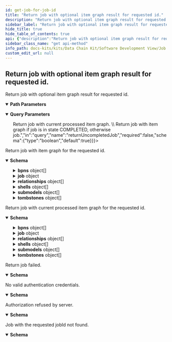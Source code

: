 ```yaml
---
id: get-job-for-job-id
title: "Return job with optional item graph result for requested id."
description: "Return job with optional item graph result for requested id."
sidebar_label: "Return job with optional item graph result for requested id."
hide_title: true
hide_table_of_contents: true
api: {"description":"Return job with optional item graph result for requested id.","operationId":"getJobForJobId","parameters":[{"description":"Id of the job.","example":"6c311d29-5753-46d4-b32c-19b918ea93b0","in":"path","name":"id","required":true,"schema":{"type":"string","format":"uuid","maxLength":36,"minLength":36}},{"description":"\\<true\\> Return job with current processed item graph. \\<false\\> Return job with item graph if job is in state COMPLETED, otherwise job.","in":"query","name":"returnUncompletedJob","required":false,"schema":{"type":"boolean","default":true}}],"responses":{"200":{"content":{"application/json":{"examples":{"complete":{"value":{"bpns":[{"manufacturerId":"BPNL00000003AYRE","manufacturerName":"OEM A"}],"job":{"completedOn":"2022-02-03T14:48:54.709Z","createdOn":"2022-02-03T14:48:54.709Z","exception":{"errorDetail":"Timeout while requesting Digital Registry","exception":"IrsTimeoutException","exceptionDate":"2022-02-03T14:48:54.709Z"},"globalAssetId":"urn:uuid:6c311d29-5753-46d4-b32c-19b918ea93b0","id":"e5347c88-a921-11ec-b909-0242ac120002","lastModifiedOn":"2022-02-03T14:48:54.709Z","owner":"","parameter":{"aspects":["SerialPart","AddressAspect"],"bomLifecycle":"asBuilt","collectAspects":false,"depth":1,"direction":"downward","lookupBPNs":false},"startedOn":"2022-02-03T14:48:54.709Z","state":"COMPLETED","summary":{"asyncFetchedItems":{"completed":0,"failed":0,"running":0}}},"relationships":[{"catenaXId":"urn:uuid:d9bec1c6-e47c-4d18-ba41-0a5fe8b7f447","linkedItem":{"assembledOn":"2022-02-03T14:48:54.709Z","childCatenaXId":"urn:uuid:a45a2246-f6e1-42da-b47d-5c3b58ed62e9","hasAlternatives":false,"lastModifiedOn":"2022-02-03T14:48:54.709Z","lifecycleContext":"asBuilt","quantity":{"measurementUnit":{"datatypeURI":"urn:bamm:io.openmanufacturing:meta-model:1.0.0#piece","lexicalValue":"piece"},"quantityNumber":1}}}],"shells":[{"description":[{"language":"en","text":"The shell for a vehicle"}],"globalAssetId":"urn:uuid:a45a2246-f6e1-42da-b47d-5c3b58ed62e9","id":"urn:uuid:882fc530-b69b-4707-95f6-5dbc5e9baaa8","idShort":"future concept x","specificAssetIds":[{"name":"engineserialid","value":"12309481209312"}],"submodelDescriptors":[{"description":[{"language":"en","text":"Provides base vehicle information"}],"endpoints":[{"interface":"HTTP","protocolInformation":{"endpointProtocol":"HTTPS","endpointProtocolVersion":["1.0"],"href":"https://catena-x.net/vehicle/basedetails/","subprotocol":"DSP","subprotocolBody":"id=urn:uuid:c8159379-4613-48b8-ad52-6baed7afe923;dspEndpoint=https://irs-provider-controlplane3.dev.demo.catena-x.net","subprotocolBodyEncoding":"plain"}}],"idShort":"SingleLevelBomAsPlanned","id":"urn:uuid:5d25a897-6571-4800-b98c-a3352fbf996d","semanticId":{"type":"ModelReference","keys":[{"type":"ExternalReference","value":"urn:bamm:io.catenax.single_level_bom_as_planned:2.0.0#SingleLevelBomAsPlanned"}]}},{"description":[{"language":"en","text":"Provides base vehicle information"}],"endpoints":[{"interface":"HTTP","protocolInformation":{"href":"https://catena-x.net/vehicle/partdetails/","endpointProtocol":"HTTPS","endpointProtocolVersion":["1.0"],"subprotocol":"DSP","subprotocolBody":"id=urn:uuid:c8159379-4613-48b8-ad52-6baed7afe923;dspEndpoint=https://irs-provider-controlplane3.dev.demo.catena-x.net","subprotocolBodyEncoding":"plain"}}],"id":"urn:uuid:dae4d249-6d66-4818-b576-bf52f3b9ae90","idShort":"vehicle part details","semanticId":{"keys":[{"type":"Submodel","value":"urn:bamm:com.catenax.vehicle:0.1.1#PartDetails"}],"type":"ModelReference"}}]}],"submodels":[{"aspectType":"urn:bamm:io.catenax.single_level_bom_as_built:1.0.0","identification":"urn:uuid:fc784d2a-5506-4e61-8e34-21600f8cdeff","payload":{"catenaXId":"urn:uuid:d9bec1c6-e47c-4d18-ba41-0a5fe8b7f447","childItems":[{"createdOn":"2022-02-03T14:48:54.709Z","catenaXId":"urn:uuid:d9bec1c6-e47c-4d18-ba41-0a5fe8b7f447","lastModifiedOn":"2022-02-03T14:48:54.709Z","lifecycleContext":"AsBuilt","quantity":{"measurementUnit":{"datatypeURI":"urn:bamm:io.openmanufacturing:meta-model:1.0.0#piece","lexicalValue":"piece"},"quantityNumber":1}}]}}],"tombstones":[{"catenaXId":"urn:uuid:6c311d29-5753-46d4-b32c-19b918ea93b0","endpointURL":"https://catena-x.net/vehicle/partdetails/","processingError":{"errorDetail":"Details to reason of failure","lastAttempt":"2022-02-03T14:48:54.709Z","processStep":"SchemaValidation","retryCounter":0}}]}}},"schema":{"type":"object","additionalProperties":false,"description":"Container for a job with item graph.","properties":{"bpns":{"type":"array","description":"Collection of bpn mappings","items":{"type":"object","additionalProperties":false,"description":"Business partner id with name","properties":{"manufacturerId":{"type":"string","example":"BPNL00000003AYRE"},"manufacturerName":{"type":"string","example":"OEM A"}}},"maxItems":2147483647,"uniqueItems":true},"job":{"type":"object","additionalProperties":false,"description":"Executable unit with meta information and item graph result.","properties":{"completedOn":{"type":"string","format":"date-time","example":"2022-02-03T14:48:54.709Z"},"createdOn":{"type":"string","format":"date-time","example":"2022-02-03T14:48:54.709Z"},"exception":{"type":"object","additionalProperties":false,"description":"Job error details.","properties":{"errorDetail":{"type":"string","example":"Timeout while requesting Digital Registry","description":"Detailed exception information.","maxLength":4000},"exception":{"type":"string","description":"Exception name.","example":"IrsTimeoutException","maxLength":100},"exceptionDate":{"type":"string","format":"date-time","description":"Datetime error occurs.","example":"2022-02-03T14:48:54.709Z"}}},"globalAssetId":{"type":"string","description":"Part global unique id in the format urn:uuid:uuid4.","example":"urn:uuid:6c311d29-5753-46d4-b32c-19b918ea93b0","maxLength":45,"minLength":45,"pattern":"^urn:uuid:[0-9a-fA-F]{8}-[0-9a-fA-F]{4}-[0-9a-fA-F]{4}-[0-9a-fA-F]{4}-[0-9a-fA-F]{12}$"},"id":{"type":"string","format":"uuid","example":"e5347c88-a921-11ec-b909-0242ac120002","description":"Id of the job.","maxLength":36,"minLength":36,"pattern":"/^[0-9a-f]{8}-[0-9a-f]{4}-[0-5][0-9a-f]{3}-[089ab][0-9a-f]{3}-[0-9a-f]{12}$/i"},"lastModifiedOn":{"type":"string","format":"date-time","example":"2022-02-03T14:48:54.709Z"},"owner":{"type":"string","description":"The IRS api consumer."},"parameter":{"type":"object","additionalProperties":false,"description":"Job parameter of job processing.","properties":{"aspects":{"type":"string","example":"SerialPart"},"bomLifecycle":{"type":"string","example":"asBuilt","description":"The lifecycle context in which the child part was assembled into the parent part.","enum":["asBuilt","asPlanned","asSpecified"]},"bpn":{"type":"string","example":"BPNL00000003AYRE"},"callbackUrl":{"type":"string","example":"https://hostname.com/callback?id={id}&state={state}"},"collectAspects":{"type":"boolean","example":false},"depth":{"type":"integer","format":"int32","example":1,"maximum":2147483647,"minimum":0},"direction":{"type":"string","example":"upward","description":"Item graph traversal direction.","enum":["upward","downward"]},"lookupBPNs":{"type":"boolean","example":false}}},"startedOn":{"type":"string","format":"date-time","example":"2022-02-03T14:48:54.709Z"},"state":{"type":"string","example":"COMPLETED","enum":["UNSAVED","INITIAL","RUNNING","TRANSFERS_FINISHED","COMPLETED","CANCELED","ERROR"]},"summary":{"type":"object","additionalProperties":false,"description":"Summary of the job with statistics of the job processing.","properties":{"asyncFetchedItems":{"type":"object","additionalProperties":false,"description":"Statistics of job execution.","properties":{"completed":{"type":"integer","format":"int32","description":"Number of completed item transfers.","maximum":2147483647,"minimum":0},"failed":{"type":"integer","format":"int32","description":"Number of failed item transfers.","maximum":2147483647,"minimum":0},"running":{"type":"integer","format":"int32","description":"Number of running item transfers.","maximum":2147483647,"minimum":0}}},"bpnLookups":{"type":"object","additionalProperties":false,"description":"Statistics of job execution.","properties":{"completed":{"type":"integer","format":"int32","description":"Number of completed item transfers.","maximum":2147483647,"minimum":0},"failed":{"type":"integer","format":"int32","description":"Number of failed item transfers.","maximum":2147483647,"minimum":0},"running":{"type":"integer","format":"int32","description":"Number of running item transfers.","maximum":2147483647,"minimum":0}}}}}},"required":["globalAssetId","id","state"]},"relationships":{"type":"array","description":"Relationships between parent and child items.","items":{"type":"object","additionalProperties":false,"description":"Relationships between parent and child items.","properties":{"aspectType":{"type":"string","example":"SingleLevelBomAsBuilt"},"bpn":{"type":"string","example":"BPNL00000003AYRE"},"catenaXId":{"type":"string","description":"CATENA-X global asset id in the format urn:uuid:uuid4.","example":"urn:uuid:6c311d29-5753-46d4-b32c-19b918ea93b0","maxLength":45,"minLength":45,"pattern":"^urn:uuid:[0-9a-fA-F]{8}-[0-9a-fA-F]{4}-[0-9a-fA-F]{4}-[0-9a-fA-F]{4}-[0-9a-fA-F]{12}$"},"linkedItem":{"type":"object","additionalProperties":false,"description":"Set of child parts the parent object is assembled by (one structural level down).","properties":{"assembledOn":{"type":"string","format":"date-time","description":"Datetime of assembly.","example":"2022-02-03T14:48:54.709Z"},"childCatenaXId":{"type":"string","description":"CatenaX child global asset id in the format urn:uuid:uuid4.","example":"urn:uuid:6c311d29-5753-46d4-b32c-19b918ea93b0","maxLength":45,"minLength":45,"pattern":"^urn:uuid:[0-9a-fA-F]{8}-[0-9a-fA-F]{4}-[0-9a-fA-F]{4}-[0-9a-fA-F]{4}-[0-9a-fA-F]{12}$"},"hasAlternatives":{"type":"boolean","description":"Expresses whether the part is built-in or whether it is one of several options."},"lastModifiedOn":{"type":"string","format":"date-time","description":"Last datetime item was modified.","example":"2022-02-03T14:48:54.709Z"},"lifecycleContext":{"type":"string","description":"The lifecycle context in which the child part was assembled into the parent part.","enum":["asBuilt","asPlanned","asSpecified"],"example":"asBuilt"},"quantity":{"type":"object","additionalProperties":false,"description":"Quantity component.","properties":{"measurementUnit":{"type":"object","additionalProperties":false,"properties":{"datatypeURI":{"type":"string","example":"urn:bamm:io.openmanufacturing:meta-model:1.0.0#piece"},"lexicalValue":{"type":"string","example":"piece"}}},"quantityNumber":{"type":"number","example":1,"format":"double","maximum":2147483647,"minimum":0}}}}}}},"maxItems":2147483647},"shells":{"type":"array","description":"AAS shells.","items":{"type":"object","additionalProperties":false,"description":"AAS shells.","properties":{"administration":{"type":"object","additionalProperties":false,"properties":{"revision":{"type":"string"},"version":{"type":"string"}}},"description":{"type":"array","items":{"type":"object","additionalProperties":false,"properties":{"language":{"type":"string","example":"en"},"text":{"type":"string","example":"The shell for a vehicle"}}},"maxItems":2147483647},"globalAssetId":{"type":"string","description":"Id of global asset.","example":"urn:uuid:6c311d29-5753-46d4-b32c-19b918ea93b0"},"id":{"type":"string","example":"882fc530-b69b-4707-95f6-5dbc5e9baaa8"},"idShort":{"type":"string","example":"future concept x"},"specificAssetIds":{"type":"array","items":{"type":"object","additionalProperties":false,"properties":{"name":{"type":"string","example":"engineserialid"},"semanticId":{"type":"object","additionalProperties":false,"properties":{"type":{"type":"string"},"keys":{"type":"array","items":{"type":"object","additionalProperties":false,"properties":{"type":{"type":"string","example":"urn:bamm:com.catenax.vehicle:0.1.1"},"value":{"type":"string","example":"Submodel"}}},"maxItems":2147483647}}},"subjectId":{"type":"object","additionalProperties":false,"properties":{"type":{"type":"string"},"keys":{"type":"array","items":{"type":"object","additionalProperties":false,"properties":{"type":{"type":"string","example":"urn:bamm:com.catenax.vehicle:0.1.1"},"value":{"type":"string","example":"Submodel"}}},"maxItems":2147483647}}},"value":{"type":"string","example":"12309481209312"}}},"maxItems":2147483647},"submodelDescriptors":{"type":"array","items":{"type":"object","additionalProperties":false,"properties":{"administration":{"type":"object","additionalProperties":false,"properties":{"revision":{"type":"string"},"version":{"type":"string"}}},"description":{"type":"array","items":{"type":"object","additionalProperties":false,"properties":{"language":{"type":"string","example":"en"},"text":{"type":"string","example":"The shell for a vehicle"}}},"maxItems":2147483647},"endpoints":{"type":"array","items":{"type":"object","additionalProperties":false,"properties":{"interface":{"type":"string","example":"HTTP"},"protocolInformation":{"type":"object","additionalProperties":false,"properties":{"href":{"example":"https://edc.data.plane/{path}/submodel","type":"string"},"endpointProtocol":{"example":"HTTPS","type":"string"},"endpointProtocolVersion":{"type":"array","example":["1.0"],"items":{"type":"string"}},"subprotocol":{"type":"string"},"subprotocolBody":{"type":"string"},"subprotocolBodyEncoding":{"type":"string"}}}}},"maxItems":2147483647},"id":{"type":"string"},"idShort":{"type":"string"},"semanticId":{"type":"object","additionalProperties":false,"properties":{"type":{"type":"string"},"keys":{"type":"array","items":{"type":"object","additionalProperties":false,"properties":{"type":{"type":"string","example":"urn:bamm:com.catenax.vehicle:0.1.1"},"value":{"type":"string","example":"Submodel"}}},"maxItems":2147483647}}}}},"maxItems":2147483647}}},"maxItems":2147483647},"submodels":{"type":"array","description":"Collection of requested Submodels","items":{"type":"object","additionalProperties":false,"description":"Submodel with identification of SubmodelDescriptor, aspect type and payload as String","properties":{"aspectType":{"type":"string"},"identification":{"type":"string"},"payload":{"type":"object","additionalProperties":{"type":"object"}}}},"maxItems":2147483647},"tombstones":{"type":"array","description":"Collection of not resolvable endpoints as tombstones. Including cause of error and endpoint URL.","items":{"type":"object","additionalProperties":false,"description":"Tombstone with information about request failure","properties":{"catenaXId":{"type":"string","description":"CATENA-X global asset id in the format urn:uuid:uuid4.","example":"urn:uuid:6c311d29-5753-46d4-b32c-19b918ea93b0","maxLength":45,"minLength":45,"pattern":"^urn:uuid:[0-9a-fA-F]{8}-[0-9a-fA-F]{4}-[0-9a-fA-F]{4}-[0-9a-fA-F]{4}-[0-9a-fA-F]{12}$"},"endpointURL":{"type":"string"},"processingError":{"type":"object","additionalProperties":false,"properties":{"errorDetail":{"type":"string"},"lastAttempt":{"type":"string","format":"date-time"},"processStep":{"type":"string","enum":["SubmodelRequest","DigitalTwinRequest","SchemaValidation","SchemaRequest","BpdmRequest","BpdmValidation","UsagePolicyValidation","EssValidation"]},"retryCounter":{"type":"integer","format":"int32","maximum":2147483647,"minimum":0}}}}},"maxItems":2147483647}}}}},"description":"Return job with item graph for the requested id."},"206":{"content":{"application/json":{"examples":{"complete":{"value":{"bpns":[],"job":{"completedOn":"2022-02-03T14:48:54.709Z","createdOn":"2022-02-03T14:48:54.709Z","exception":{"errorDetail":"Timeout while requesting Digital Registry","exception":"IrsTimeoutException","exceptionDate":"2022-02-03T14:48:54.709Z"},"globalAssetId":"urn:uuid:6c311d29-5753-46d4-b32c-19b918ea93b0","id":"e5347c88-a921-11ec-b909-0242ac120002","lastModifiedOn":"2022-02-03T14:48:54.709Z","owner":"","parameter":{"aspects":["SerialPart","AddressAspect"],"bomLifecycle":"asBuilt","collectAspects":false,"depth":1,"direction":"downward","lookupBPNs":false},"startedOn":"2022-02-03T14:48:54.709Z","state":"RUNNING","summary":{"asyncFetchedItems":{"completed":0,"failed":0,"running":0}}},"relationships":[],"submodels":[],"tombstones":[]}}},"schema":{"type":"object","additionalProperties":false,"description":"Container for a job with item graph.","properties":{"bpns":{"type":"array","description":"Collection of bpn mappings","items":{"type":"object","additionalProperties":false,"description":"Business partner id with name","properties":{"manufacturerId":{"type":"string","example":"BPNL00000003AYRE"},"manufacturerName":{"type":"string","example":"OEM A"}}},"maxItems":2147483647,"uniqueItems":true},"job":{"type":"object","additionalProperties":false,"description":"Executable unit with meta information and item graph result.","properties":{"completedOn":{"type":"string","format":"date-time","example":"2022-02-03T14:48:54.709Z"},"createdOn":{"type":"string","format":"date-time","example":"2022-02-03T14:48:54.709Z"},"exception":{"type":"object","additionalProperties":false,"description":"Job error details.","properties":{"errorDetail":{"type":"string","example":"Timeout while requesting Digital Registry","description":"Detailed exception information.","maxLength":4000},"exception":{"type":"string","description":"Exception name.","example":"IrsTimeoutException","maxLength":100},"exceptionDate":{"type":"string","format":"date-time","description":"Datetime error occurs.","example":"2022-02-03T14:48:54.709Z"}}},"globalAssetId":{"type":"string","description":"Part global unique id in the format urn:uuid:uuid4.","example":"urn:uuid:6c311d29-5753-46d4-b32c-19b918ea93b0","maxLength":45,"minLength":45,"pattern":"^urn:uuid:[0-9a-fA-F]{8}-[0-9a-fA-F]{4}-[0-9a-fA-F]{4}-[0-9a-fA-F]{4}-[0-9a-fA-F]{12}$"},"id":{"type":"string","format":"uuid","example":"e5347c88-a921-11ec-b909-0242ac120002","description":"Id of the job.","maxLength":36,"minLength":36,"pattern":"/^[0-9a-f]{8}-[0-9a-f]{4}-[0-5][0-9a-f]{3}-[089ab][0-9a-f]{3}-[0-9a-f]{12}$/i"},"lastModifiedOn":{"type":"string","format":"date-time","example":"2022-02-03T14:48:54.709Z"},"owner":{"type":"string","description":"The IRS api consumer."},"parameter":{"type":"object","additionalProperties":false,"description":"Job parameter of job processing.","properties":{"aspects":{"type":"string","example":"SerialPart"},"bomLifecycle":{"type":"string","example":"asBuilt","description":"The lifecycle context in which the child part was assembled into the parent part.","enum":["asBuilt","asPlanned","asSpecified"]},"bpn":{"type":"string","example":"BPNL00000003AYRE"},"callbackUrl":{"type":"string","example":"https://hostname.com/callback?id={id}&state={state}"},"collectAspects":{"type":"boolean","example":false},"depth":{"type":"integer","format":"int32","example":1,"maximum":2147483647,"minimum":0},"direction":{"type":"string","example":"upward","description":"Item graph traversal direction.","enum":["upward","downward"]},"lookupBPNs":{"type":"boolean","example":false}}},"startedOn":{"type":"string","format":"date-time","example":"2022-02-03T14:48:54.709Z"},"state":{"type":"string","example":"COMPLETED","enum":["UNSAVED","INITIAL","RUNNING","TRANSFERS_FINISHED","COMPLETED","CANCELED","ERROR"]},"summary":{"type":"object","additionalProperties":false,"description":"Summary of the job with statistics of the job processing.","properties":{"asyncFetchedItems":{"type":"object","additionalProperties":false,"description":"Statistics of job execution.","properties":{"completed":{"type":"integer","format":"int32","description":"Number of completed item transfers.","maximum":2147483647,"minimum":0},"failed":{"type":"integer","format":"int32","description":"Number of failed item transfers.","maximum":2147483647,"minimum":0},"running":{"type":"integer","format":"int32","description":"Number of running item transfers.","maximum":2147483647,"minimum":0}}},"bpnLookups":{"type":"object","additionalProperties":false,"description":"Statistics of job execution.","properties":{"completed":{"type":"integer","format":"int32","description":"Number of completed item transfers.","maximum":2147483647,"minimum":0},"failed":{"type":"integer","format":"int32","description":"Number of failed item transfers.","maximum":2147483647,"minimum":0},"running":{"type":"integer","format":"int32","description":"Number of running item transfers.","maximum":2147483647,"minimum":0}}}}}},"required":["globalAssetId","id","state"]},"relationships":{"type":"array","description":"Relationships between parent and child items.","items":{"type":"object","additionalProperties":false,"description":"Relationships between parent and child items.","properties":{"aspectType":{"type":"string","example":"SingleLevelBomAsBuilt"},"bpn":{"type":"string","example":"BPNL00000003AYRE"},"catenaXId":{"type":"string","description":"CATENA-X global asset id in the format urn:uuid:uuid4.","example":"urn:uuid:6c311d29-5753-46d4-b32c-19b918ea93b0","maxLength":45,"minLength":45,"pattern":"^urn:uuid:[0-9a-fA-F]{8}-[0-9a-fA-F]{4}-[0-9a-fA-F]{4}-[0-9a-fA-F]{4}-[0-9a-fA-F]{12}$"},"linkedItem":{"type":"object","additionalProperties":false,"description":"Set of child parts the parent object is assembled by (one structural level down).","properties":{"assembledOn":{"type":"string","format":"date-time","description":"Datetime of assembly.","example":"2022-02-03T14:48:54.709Z"},"childCatenaXId":{"type":"string","description":"CatenaX child global asset id in the format urn:uuid:uuid4.","example":"urn:uuid:6c311d29-5753-46d4-b32c-19b918ea93b0","maxLength":45,"minLength":45,"pattern":"^urn:uuid:[0-9a-fA-F]{8}-[0-9a-fA-F]{4}-[0-9a-fA-F]{4}-[0-9a-fA-F]{4}-[0-9a-fA-F]{12}$"},"hasAlternatives":{"type":"boolean","description":"Expresses whether the part is built-in or whether it is one of several options."},"lastModifiedOn":{"type":"string","format":"date-time","description":"Last datetime item was modified.","example":"2022-02-03T14:48:54.709Z"},"lifecycleContext":{"type":"string","description":"The lifecycle context in which the child part was assembled into the parent part.","enum":["asBuilt","asPlanned","asSpecified"],"example":"asBuilt"},"quantity":{"type":"object","additionalProperties":false,"description":"Quantity component.","properties":{"measurementUnit":{"type":"object","additionalProperties":false,"properties":{"datatypeURI":{"type":"string","example":"urn:bamm:io.openmanufacturing:meta-model:1.0.0#piece"},"lexicalValue":{"type":"string","example":"piece"}}},"quantityNumber":{"type":"number","example":1,"format":"double","maximum":2147483647,"minimum":0}}}}}}},"maxItems":2147483647},"shells":{"type":"array","description":"AAS shells.","items":{"type":"object","additionalProperties":false,"description":"AAS shells.","properties":{"administration":{"type":"object","additionalProperties":false,"properties":{"revision":{"type":"string"},"version":{"type":"string"}}},"description":{"type":"array","items":{"type":"object","additionalProperties":false,"properties":{"language":{"type":"string","example":"en"},"text":{"type":"string","example":"The shell for a vehicle"}}},"maxItems":2147483647},"globalAssetId":{"type":"string","description":"Id of global asset.","example":"urn:uuid:6c311d29-5753-46d4-b32c-19b918ea93b0"},"id":{"type":"string","example":"882fc530-b69b-4707-95f6-5dbc5e9baaa8"},"idShort":{"type":"string","example":"future concept x"},"specificAssetIds":{"type":"array","items":{"type":"object","additionalProperties":false,"properties":{"name":{"type":"string","example":"engineserialid"},"semanticId":{"type":"object","additionalProperties":false,"properties":{"type":{"type":"string"},"keys":{"type":"array","items":{"type":"object","additionalProperties":false,"properties":{"type":{"type":"string","example":"urn:bamm:com.catenax.vehicle:0.1.1"},"value":{"type":"string","example":"Submodel"}}},"maxItems":2147483647}}},"subjectId":{"type":"object","additionalProperties":false,"properties":{"type":{"type":"string"},"keys":{"type":"array","items":{"type":"object","additionalProperties":false,"properties":{"type":{"type":"string","example":"urn:bamm:com.catenax.vehicle:0.1.1"},"value":{"type":"string","example":"Submodel"}}},"maxItems":2147483647}}},"value":{"type":"string","example":"12309481209312"}}},"maxItems":2147483647},"submodelDescriptors":{"type":"array","items":{"type":"object","additionalProperties":false,"properties":{"administration":{"type":"object","additionalProperties":false,"properties":{"revision":{"type":"string"},"version":{"type":"string"}}},"description":{"type":"array","items":{"type":"object","additionalProperties":false,"properties":{"language":{"type":"string","example":"en"},"text":{"type":"string","example":"The shell for a vehicle"}}},"maxItems":2147483647},"endpoints":{"type":"array","items":{"type":"object","additionalProperties":false,"properties":{"interface":{"type":"string","example":"HTTP"},"protocolInformation":{"type":"object","additionalProperties":false,"properties":{"href":{"example":"https://edc.data.plane/{path}/submodel","type":"string"},"endpointProtocol":{"example":"HTTPS","type":"string"},"endpointProtocolVersion":{"type":"array","example":["1.0"],"items":{"type":"string"}},"subprotocol":{"type":"string"},"subprotocolBody":{"type":"string"},"subprotocolBodyEncoding":{"type":"string"}}}}},"maxItems":2147483647},"id":{"type":"string"},"idShort":{"type":"string"},"semanticId":{"type":"object","additionalProperties":false,"properties":{"type":{"type":"string"},"keys":{"type":"array","items":{"type":"object","additionalProperties":false,"properties":{"type":{"type":"string","example":"urn:bamm:com.catenax.vehicle:0.1.1"},"value":{"type":"string","example":"Submodel"}}},"maxItems":2147483647}}}}},"maxItems":2147483647}}},"maxItems":2147483647},"submodels":{"type":"array","description":"Collection of requested Submodels","items":{"type":"object","additionalProperties":false,"description":"Submodel with identification of SubmodelDescriptor, aspect type and payload as String","properties":{"aspectType":{"type":"string"},"identification":{"type":"string"},"payload":{"type":"object","additionalProperties":{"type":"object"}}}},"maxItems":2147483647},"tombstones":{"type":"array","description":"Collection of not resolvable endpoints as tombstones. Including cause of error and endpoint URL.","items":{"type":"object","additionalProperties":false,"description":"Tombstone with information about request failure","properties":{"catenaXId":{"type":"string","description":"CATENA-X global asset id in the format urn:uuid:uuid4.","example":"urn:uuid:6c311d29-5753-46d4-b32c-19b918ea93b0","maxLength":45,"minLength":45,"pattern":"^urn:uuid:[0-9a-fA-F]{8}-[0-9a-fA-F]{4}-[0-9a-fA-F]{4}-[0-9a-fA-F]{4}-[0-9a-fA-F]{12}$"},"endpointURL":{"type":"string"},"processingError":{"type":"object","additionalProperties":false,"properties":{"errorDetail":{"type":"string"},"lastAttempt":{"type":"string","format":"date-time"},"processStep":{"type":"string","enum":["SubmodelRequest","DigitalTwinRequest","SchemaValidation","SchemaRequest","BpdmRequest","BpdmValidation","UsagePolicyValidation","EssValidation"]},"retryCounter":{"type":"integer","format":"int32","maximum":2147483647,"minimum":0}}}}},"maxItems":2147483647}}}}},"description":"Return job with current processed item graph for the requested id."},"400":{"content":{"application/json":{"examples":{"error":{"value":{"error":"Bad request","messages":["BadRequestException"],"statusCode":"400 BAD_REQUEST"}}},"schema":{"type":"object","additionalProperties":false,"description":"Error response.","properties":{"error":{"type":"string","description":"Error."},"messages":{"type":"array","description":"List of error messages.","items":{"type":"string"},"maxItems":2147483647},"statusCode":{"type":"string","description":"Error code.","enum":["100 CONTINUE","101 SWITCHING_PROTOCOLS","102 PROCESSING","103 EARLY_HINTS","103 CHECKPOINT","200 OK","201 CREATED","202 ACCEPTED","203 NON_AUTHORITATIVE_INFORMATION","204 NO_CONTENT","205 RESET_CONTENT","206 PARTIAL_CONTENT","207 MULTI_STATUS","208 ALREADY_REPORTED","226 IM_USED","300 MULTIPLE_CHOICES","301 MOVED_PERMANENTLY","302 FOUND","302 MOVED_TEMPORARILY","303 SEE_OTHER","304 NOT_MODIFIED","305 USE_PROXY","307 TEMPORARY_REDIRECT","308 PERMANENT_REDIRECT","400 BAD_REQUEST","401 UNAUTHORIZED","402 PAYMENT_REQUIRED","403 FORBIDDEN","404 NOT_FOUND","405 METHOD_NOT_ALLOWED","406 NOT_ACCEPTABLE","407 PROXY_AUTHENTICATION_REQUIRED","408 REQUEST_TIMEOUT","409 CONFLICT","410 GONE","411 LENGTH_REQUIRED","412 PRECONDITION_FAILED","413 PAYLOAD_TOO_LARGE","413 REQUEST_ENTITY_TOO_LARGE","414 URI_TOO_LONG","414 REQUEST_URI_TOO_LONG","415 UNSUPPORTED_MEDIA_TYPE","416 REQUESTED_RANGE_NOT_SATISFIABLE","417 EXPECTATION_FAILED","418 I_AM_A_TEAPOT","419 INSUFFICIENT_SPACE_ON_RESOURCE","420 METHOD_FAILURE","421 DESTINATION_LOCKED","422 UNPROCESSABLE_ENTITY","423 LOCKED","424 FAILED_DEPENDENCY","425 TOO_EARLY","426 UPGRADE_REQUIRED","428 PRECONDITION_REQUIRED","429 TOO_MANY_REQUESTS","431 REQUEST_HEADER_FIELDS_TOO_LARGE","451 UNAVAILABLE_FOR_LEGAL_REASONS","500 INTERNAL_SERVER_ERROR","501 NOT_IMPLEMENTED","502 BAD_GATEWAY","503 SERVICE_UNAVAILABLE","504 GATEWAY_TIMEOUT","505 HTTP_VERSION_NOT_SUPPORTED","506 VARIANT_ALSO_NEGOTIATES","507 INSUFFICIENT_STORAGE","508 LOOP_DETECTED","509 BANDWIDTH_LIMIT_EXCEEDED","510 NOT_EXTENDED","511 NETWORK_AUTHENTICATION_REQUIRED"]}}}}},"description":"Return job failed."},"401":{"content":{"application/json":{"examples":{"error":{"value":{"error":"Unauthorized","messages":["UnauthorizedException"],"statusCode":"401 UNAUTHORIZED"}}},"schema":{"type":"object","additionalProperties":false,"description":"Error response.","properties":{"error":{"type":"string","description":"Error."},"messages":{"type":"array","description":"List of error messages.","items":{"type":"string"},"maxItems":2147483647},"statusCode":{"type":"string","description":"Error code.","enum":["100 CONTINUE","101 SWITCHING_PROTOCOLS","102 PROCESSING","103 EARLY_HINTS","103 CHECKPOINT","200 OK","201 CREATED","202 ACCEPTED","203 NON_AUTHORITATIVE_INFORMATION","204 NO_CONTENT","205 RESET_CONTENT","206 PARTIAL_CONTENT","207 MULTI_STATUS","208 ALREADY_REPORTED","226 IM_USED","300 MULTIPLE_CHOICES","301 MOVED_PERMANENTLY","302 FOUND","302 MOVED_TEMPORARILY","303 SEE_OTHER","304 NOT_MODIFIED","305 USE_PROXY","307 TEMPORARY_REDIRECT","308 PERMANENT_REDIRECT","400 BAD_REQUEST","401 UNAUTHORIZED","402 PAYMENT_REQUIRED","403 FORBIDDEN","404 NOT_FOUND","405 METHOD_NOT_ALLOWED","406 NOT_ACCEPTABLE","407 PROXY_AUTHENTICATION_REQUIRED","408 REQUEST_TIMEOUT","409 CONFLICT","410 GONE","411 LENGTH_REQUIRED","412 PRECONDITION_FAILED","413 PAYLOAD_TOO_LARGE","413 REQUEST_ENTITY_TOO_LARGE","414 URI_TOO_LONG","414 REQUEST_URI_TOO_LONG","415 UNSUPPORTED_MEDIA_TYPE","416 REQUESTED_RANGE_NOT_SATISFIABLE","417 EXPECTATION_FAILED","418 I_AM_A_TEAPOT","419 INSUFFICIENT_SPACE_ON_RESOURCE","420 METHOD_FAILURE","421 DESTINATION_LOCKED","422 UNPROCESSABLE_ENTITY","423 LOCKED","424 FAILED_DEPENDENCY","425 TOO_EARLY","426 UPGRADE_REQUIRED","428 PRECONDITION_REQUIRED","429 TOO_MANY_REQUESTS","431 REQUEST_HEADER_FIELDS_TOO_LARGE","451 UNAVAILABLE_FOR_LEGAL_REASONS","500 INTERNAL_SERVER_ERROR","501 NOT_IMPLEMENTED","502 BAD_GATEWAY","503 SERVICE_UNAVAILABLE","504 GATEWAY_TIMEOUT","505 HTTP_VERSION_NOT_SUPPORTED","506 VARIANT_ALSO_NEGOTIATES","507 INSUFFICIENT_STORAGE","508 LOOP_DETECTED","509 BANDWIDTH_LIMIT_EXCEEDED","510 NOT_EXTENDED","511 NETWORK_AUTHENTICATION_REQUIRED"]}}}}},"description":"No valid authentication credentials."},"403":{"content":{"application/json":{"examples":{"error":{"value":{"error":"Forbidden","messages":["ForbiddenException"],"statusCode":"403 FORBIDDEN"}}},"schema":{"type":"object","additionalProperties":false,"description":"Error response.","properties":{"error":{"type":"string","description":"Error."},"messages":{"type":"array","description":"List of error messages.","items":{"type":"string"},"maxItems":2147483647},"statusCode":{"type":"string","description":"Error code.","enum":["100 CONTINUE","101 SWITCHING_PROTOCOLS","102 PROCESSING","103 EARLY_HINTS","103 CHECKPOINT","200 OK","201 CREATED","202 ACCEPTED","203 NON_AUTHORITATIVE_INFORMATION","204 NO_CONTENT","205 RESET_CONTENT","206 PARTIAL_CONTENT","207 MULTI_STATUS","208 ALREADY_REPORTED","226 IM_USED","300 MULTIPLE_CHOICES","301 MOVED_PERMANENTLY","302 FOUND","302 MOVED_TEMPORARILY","303 SEE_OTHER","304 NOT_MODIFIED","305 USE_PROXY","307 TEMPORARY_REDIRECT","308 PERMANENT_REDIRECT","400 BAD_REQUEST","401 UNAUTHORIZED","402 PAYMENT_REQUIRED","403 FORBIDDEN","404 NOT_FOUND","405 METHOD_NOT_ALLOWED","406 NOT_ACCEPTABLE","407 PROXY_AUTHENTICATION_REQUIRED","408 REQUEST_TIMEOUT","409 CONFLICT","410 GONE","411 LENGTH_REQUIRED","412 PRECONDITION_FAILED","413 PAYLOAD_TOO_LARGE","413 REQUEST_ENTITY_TOO_LARGE","414 URI_TOO_LONG","414 REQUEST_URI_TOO_LONG","415 UNSUPPORTED_MEDIA_TYPE","416 REQUESTED_RANGE_NOT_SATISFIABLE","417 EXPECTATION_FAILED","418 I_AM_A_TEAPOT","419 INSUFFICIENT_SPACE_ON_RESOURCE","420 METHOD_FAILURE","421 DESTINATION_LOCKED","422 UNPROCESSABLE_ENTITY","423 LOCKED","424 FAILED_DEPENDENCY","425 TOO_EARLY","426 UPGRADE_REQUIRED","428 PRECONDITION_REQUIRED","429 TOO_MANY_REQUESTS","431 REQUEST_HEADER_FIELDS_TOO_LARGE","451 UNAVAILABLE_FOR_LEGAL_REASONS","500 INTERNAL_SERVER_ERROR","501 NOT_IMPLEMENTED","502 BAD_GATEWAY","503 SERVICE_UNAVAILABLE","504 GATEWAY_TIMEOUT","505 HTTP_VERSION_NOT_SUPPORTED","506 VARIANT_ALSO_NEGOTIATES","507 INSUFFICIENT_STORAGE","508 LOOP_DETECTED","509 BANDWIDTH_LIMIT_EXCEEDED","510 NOT_EXTENDED","511 NETWORK_AUTHENTICATION_REQUIRED"]}}}}},"description":"Authorization refused by server."},"404":{"content":{"application/json":{"examples":{"error":{"value":{"error":"Not found","messages":["NotFoundException"],"statusCode":"404 NOT_FOUND"}}},"schema":{"type":"object","additionalProperties":false,"description":"Error response.","properties":{"error":{"type":"string","description":"Error."},"messages":{"type":"array","description":"List of error messages.","items":{"type":"string"},"maxItems":2147483647},"statusCode":{"type":"string","description":"Error code.","enum":["100 CONTINUE","101 SWITCHING_PROTOCOLS","102 PROCESSING","103 EARLY_HINTS","103 CHECKPOINT","200 OK","201 CREATED","202 ACCEPTED","203 NON_AUTHORITATIVE_INFORMATION","204 NO_CONTENT","205 RESET_CONTENT","206 PARTIAL_CONTENT","207 MULTI_STATUS","208 ALREADY_REPORTED","226 IM_USED","300 MULTIPLE_CHOICES","301 MOVED_PERMANENTLY","302 FOUND","302 MOVED_TEMPORARILY","303 SEE_OTHER","304 NOT_MODIFIED","305 USE_PROXY","307 TEMPORARY_REDIRECT","308 PERMANENT_REDIRECT","400 BAD_REQUEST","401 UNAUTHORIZED","402 PAYMENT_REQUIRED","403 FORBIDDEN","404 NOT_FOUND","405 METHOD_NOT_ALLOWED","406 NOT_ACCEPTABLE","407 PROXY_AUTHENTICATION_REQUIRED","408 REQUEST_TIMEOUT","409 CONFLICT","410 GONE","411 LENGTH_REQUIRED","412 PRECONDITION_FAILED","413 PAYLOAD_TOO_LARGE","413 REQUEST_ENTITY_TOO_LARGE","414 URI_TOO_LONG","414 REQUEST_URI_TOO_LONG","415 UNSUPPORTED_MEDIA_TYPE","416 REQUESTED_RANGE_NOT_SATISFIABLE","417 EXPECTATION_FAILED","418 I_AM_A_TEAPOT","419 INSUFFICIENT_SPACE_ON_RESOURCE","420 METHOD_FAILURE","421 DESTINATION_LOCKED","422 UNPROCESSABLE_ENTITY","423 LOCKED","424 FAILED_DEPENDENCY","425 TOO_EARLY","426 UPGRADE_REQUIRED","428 PRECONDITION_REQUIRED","429 TOO_MANY_REQUESTS","431 REQUEST_HEADER_FIELDS_TOO_LARGE","451 UNAVAILABLE_FOR_LEGAL_REASONS","500 INTERNAL_SERVER_ERROR","501 NOT_IMPLEMENTED","502 BAD_GATEWAY","503 SERVICE_UNAVAILABLE","504 GATEWAY_TIMEOUT","505 HTTP_VERSION_NOT_SUPPORTED","506 VARIANT_ALSO_NEGOTIATES","507 INSUFFICIENT_STORAGE","508 LOOP_DETECTED","509 BANDWIDTH_LIMIT_EXCEEDED","510 NOT_EXTENDED","511 NETWORK_AUTHENTICATION_REQUIRED"]}}}}},"description":"Job with the requested jobId not found."}},"security":[{"oAuth2":[]}],"tags":["Item Relationship Service"],"method":"get","path":"/irs/jobs/{id}","servers":[{"url":"http://localhost:8080"}],"securitySchemes":{"oAuth2":{"flows":{"clientCredentials":{"scopes":{},"tokenUrl":"https://localhost"}},"type":"oauth2"}},"info":{"description":"The API of the Item Relationship Service (IRS) for retrieving item graphs along the value chain of CATENA-X partners.","title":"IRS API","version":"2.1.0"},"postman":{"name":"Return job with optional item graph result for requested id.","description":{"content":"Return job with optional item graph result for requested id.","type":"text/plain"},"url":{"path":["irs","jobs",":id"],"host":["{{baseUrl}}"],"query":[{"disabled":false,"description":{"content":"\\<true\\> Return job with current processed item graph. \\<false\\> Return job with item graph if job is in state COMPLETED, otherwise job.","type":"text/plain"},"key":"returnUncompletedJob","value":""}],"variable":[{"disabled":false,"description":{"content":"(Required) Id of the job.","type":"text/plain"},"type":"any","value":"","key":"id"}]},"header":[{"key":"Accept","value":"application/json"}],"method":"GET","auth":{"type":"oauth2","oauth2":[]}}}
sidebar_class_name: "get api-method"
info_path: docs-kits/kits/Data Chain Kit/Software Development View/Job Api/irs-api
custom_edit_url: null
---
```



## Return job with optional item graph result for requested id.



Return job with optional item graph result for requested id.

<details style={{"marginBottom":"1rem"}} data-collapsed={false} open={true}><summary style={{}}><strong>Path Parameters</strong></summary><div><ul><ParamsItem className={"paramsItem"} param={{"description":"Id of the job.","example":"6c311d29-5753-46d4-b32c-19b918ea93b0","in":"path","name":"id","required":true,"schema":{"type":"string","format":"uuid","maxLength":36,"minLength":36}}}></ParamsItem></ul></div></details><details style={{"marginBottom":"1rem"}} data-collapsed={false} open={true}><summary style={{}}><strong>Query Parameters</strong></summary><div><ul><ParamsItem className={"paramsItem"} param={{"description":"\\<true\\> Return job with current processed item graph. \\<false\\> Return job with item graph if job is in state COMPLETED, otherwise job.","in":"query","name":"returnUncompletedJob","required":false,"schema":{"type":"boolean","default":true}}}></ParamsItem></ul></div></details><div><ApiTabs><TabItem label={"200"} value={"200"}><div>

Return job with item graph for the requested id.

</div><div><MimeTabs schemaType={"response"}><TabItem label={"application/json"} value={"application/json"}><SchemaTabs><TabItem label={"Schema"} value={"Schema"}><details style={{}} data-collapsed={false} open={true}><summary style={{"textAlign":"left"}}><strong>Schema</strong></summary><div style={{"textAlign":"left","marginLeft":"1rem"}}></div><ul style={{"marginLeft":"1rem"}}><SchemaItem collapsible={true} className={"schemaItem"}><details style={{}}><summary style={{}}><strong>bpns</strong><span style={{"opacity":"0.6"}}> object[]</span></summary><div style={{"marginLeft":"1rem"}}><div style={{"marginTop":".5rem","marginBottom":".5rem"}}>

**Possible values:** `<= 2147483647`

</div><div style={{"marginTop":".5rem","marginBottom":".5rem"}}>

Collection of bpn mappings

</div><SchemaItem collapsible={false} name={"manufacturerId"} required={false} deprecated={undefined} schemaDescription={undefined} schemaName={"string"} qualifierMessage={undefined} defaultValue={undefined}></SchemaItem><SchemaItem collapsible={false} name={"manufacturerName"} required={false} deprecated={undefined} schemaDescription={undefined} schemaName={"string"} qualifierMessage={undefined} defaultValue={undefined}></SchemaItem></div></details></SchemaItem><SchemaItem collapsible={true} className={"schemaItem"}><details style={{}}><summary style={{}}><strong>job</strong><span style={{"opacity":"0.6"}}> object</span></summary><div style={{"marginLeft":"1rem"}}><div style={{"marginTop":".5rem","marginBottom":".5rem"}}>

Executable unit with meta information and item graph result.

</div><SchemaItem collapsible={false} name={"completedOn"} required={false} deprecated={undefined} schemaDescription={undefined} schemaName={"date-time"} qualifierMessage={undefined} defaultValue={undefined}></SchemaItem><SchemaItem collapsible={false} name={"createdOn"} required={false} deprecated={undefined} schemaDescription={undefined} schemaName={"date-time"} qualifierMessage={undefined} defaultValue={undefined}></SchemaItem><SchemaItem collapsible={true} className={"schemaItem"}><details style={{}}><summary style={{}}><strong>exception</strong><span style={{"opacity":"0.6"}}> object</span></summary><div style={{"marginLeft":"1rem"}}><div style={{"marginTop":".5rem","marginBottom":".5rem"}}>

Job error details.

</div><SchemaItem collapsible={false} name={"errorDetail"} required={false} deprecated={undefined} schemaDescription={"Detailed exception information."} schemaName={"string"} qualifierMessage={"**Possible values:** `<= 4000 characters`"} defaultValue={undefined}></SchemaItem><SchemaItem collapsible={false} name={"exception"} required={false} deprecated={undefined} schemaDescription={"Exception name."} schemaName={"string"} qualifierMessage={"**Possible values:** `<= 100 characters`"} defaultValue={undefined}></SchemaItem><SchemaItem collapsible={false} name={"exceptionDate"} required={false} deprecated={undefined} schemaDescription={"Datetime error occurs."} schemaName={"date-time"} qualifierMessage={undefined} defaultValue={undefined}></SchemaItem></div></details></SchemaItem><SchemaItem collapsible={false} name={"globalAssetId"} required={false} deprecated={undefined} schemaDescription={"Part global unique id in the format urn:uuid:uuid4."} schemaName={"string"} qualifierMessage={"**Possible values:** `>= 45 characters` and `<= 45 characters`, Value must match regular expression `^urn:uuid:[0-9a-fA-F]{8}-[0-9a-fA-F]{4}-[0-9a-fA-F]{4}-[0-9a-fA-F]{4}-[0-9a-fA-F]{12}$`"} defaultValue={undefined}></SchemaItem><SchemaItem collapsible={false} name={"id"} required={false} deprecated={undefined} schemaDescription={"Id of the job."} schemaName={"uuid"} qualifierMessage={"**Possible values:** `>= 36 characters` and `<= 36 characters`, Value must match regular expression `/^[0-9a-f]{8}-[0-9a-f]{4}-[0-5][0-9a-f]{3}-[089ab][0-9a-f]{3}-[0-9a-f]{12}$/i`"} defaultValue={undefined}></SchemaItem><SchemaItem collapsible={false} name={"lastModifiedOn"} required={false} deprecated={undefined} schemaDescription={undefined} schemaName={"date-time"} qualifierMessage={undefined} defaultValue={undefined}></SchemaItem><SchemaItem collapsible={false} name={"owner"} required={false} deprecated={undefined} schemaDescription={"The IRS api consumer."} schemaName={"string"} qualifierMessage={undefined} defaultValue={undefined}></SchemaItem><SchemaItem collapsible={true} className={"schemaItem"}><details style={{}}><summary style={{}}><strong>parameter</strong><span style={{"opacity":"0.6"}}> object</span></summary><div style={{"marginLeft":"1rem"}}><div style={{"marginTop":".5rem","marginBottom":".5rem"}}>

Job parameter of job processing.

</div><SchemaItem collapsible={false} name={"aspects"} required={false} deprecated={undefined} schemaDescription={undefined} schemaName={"string"} qualifierMessage={undefined} defaultValue={undefined}></SchemaItem><SchemaItem collapsible={false} name={"bomLifecycle"} required={false} deprecated={undefined} schemaDescription={"The lifecycle context in which the child part was assembled into the parent part."} schemaName={"string"} qualifierMessage={"**Possible values:** [`asBuilt`, `asPlanned`, `asSpecified`]"} defaultValue={undefined}></SchemaItem><SchemaItem collapsible={false} name={"bpn"} required={false} deprecated={undefined} schemaDescription={undefined} schemaName={"string"} qualifierMessage={undefined} defaultValue={undefined}></SchemaItem><SchemaItem collapsible={false} name={"callbackUrl"} required={false} deprecated={undefined} schemaDescription={undefined} schemaName={"string"} qualifierMessage={undefined} defaultValue={undefined}></SchemaItem><SchemaItem collapsible={false} name={"collectAspects"} required={false} deprecated={undefined} schemaDescription={undefined} schemaName={"boolean"} qualifierMessage={undefined} defaultValue={undefined}></SchemaItem><SchemaItem collapsible={false} name={"depth"} required={false} deprecated={undefined} schemaDescription={undefined} schemaName={"int32"} qualifierMessage={"**Possible values:** `<= 2147483647`"} defaultValue={undefined}></SchemaItem><SchemaItem collapsible={false} name={"direction"} required={false} deprecated={undefined} schemaDescription={"Item graph traversal direction."} schemaName={"string"} qualifierMessage={"**Possible values:** [`upward`, `downward`]"} defaultValue={undefined}></SchemaItem><SchemaItem collapsible={false} name={"lookupBPNs"} required={false} deprecated={undefined} schemaDescription={undefined} schemaName={"boolean"} qualifierMessage={undefined} defaultValue={undefined}></SchemaItem></div></details></SchemaItem><SchemaItem collapsible={false} name={"startedOn"} required={false} deprecated={undefined} schemaDescription={undefined} schemaName={"date-time"} qualifierMessage={undefined} defaultValue={undefined}></SchemaItem><SchemaItem collapsible={false} name={"state"} required={false} deprecated={undefined} schemaDescription={undefined} schemaName={"string"} qualifierMessage={"**Possible values:** [`UNSAVED`, `INITIAL`, `RUNNING`, `TRANSFERS_FINISHED`, `COMPLETED`, `CANCELED`, `ERROR`]"} defaultValue={undefined}></SchemaItem><SchemaItem collapsible={true} className={"schemaItem"}><details style={{}}><summary style={{}}><strong>summary</strong><span style={{"opacity":"0.6"}}> object</span></summary><div style={{"marginLeft":"1rem"}}><div style={{"marginTop":".5rem","marginBottom":".5rem"}}>

Summary of the job with statistics of the job processing.

</div><SchemaItem collapsible={true} className={"schemaItem"}><details style={{}}><summary style={{}}><strong>asyncFetchedItems</strong><span style={{"opacity":"0.6"}}> object</span></summary><div style={{"marginLeft":"1rem"}}><div style={{"marginTop":".5rem","marginBottom":".5rem"}}>

Statistics of job execution.

</div><SchemaItem collapsible={false} name={"completed"} required={false} deprecated={undefined} schemaDescription={"Number of completed item transfers."} schemaName={"int32"} qualifierMessage={"**Possible values:** `<= 2147483647`"} defaultValue={undefined}></SchemaItem><SchemaItem collapsible={false} name={"failed"} required={false} deprecated={undefined} schemaDescription={"Number of failed item transfers."} schemaName={"int32"} qualifierMessage={"**Possible values:** `<= 2147483647`"} defaultValue={undefined}></SchemaItem><SchemaItem collapsible={false} name={"running"} required={false} deprecated={undefined} schemaDescription={"Number of running item transfers."} schemaName={"int32"} qualifierMessage={"**Possible values:** `<= 2147483647`"} defaultValue={undefined}></SchemaItem></div></details></SchemaItem><SchemaItem collapsible={true} className={"schemaItem"}><details style={{}}><summary style={{}}><strong>bpnLookups</strong><span style={{"opacity":"0.6"}}> object</span></summary><div style={{"marginLeft":"1rem"}}><div style={{"marginTop":".5rem","marginBottom":".5rem"}}>

Statistics of job execution.

</div><SchemaItem collapsible={false} name={"completed"} required={false} deprecated={undefined} schemaDescription={"Number of completed item transfers."} schemaName={"int32"} qualifierMessage={"**Possible values:** `<= 2147483647`"} defaultValue={undefined}></SchemaItem><SchemaItem collapsible={false} name={"failed"} required={false} deprecated={undefined} schemaDescription={"Number of failed item transfers."} schemaName={"int32"} qualifierMessage={"**Possible values:** `<= 2147483647`"} defaultValue={undefined}></SchemaItem><SchemaItem collapsible={false} name={"running"} required={false} deprecated={undefined} schemaDescription={"Number of running item transfers."} schemaName={"int32"} qualifierMessage={"**Possible values:** `<= 2147483647`"} defaultValue={undefined}></SchemaItem></div></details></SchemaItem></div></details></SchemaItem></div></details></SchemaItem><SchemaItem collapsible={true} className={"schemaItem"}><details style={{}}><summary style={{}}><strong>relationships</strong><span style={{"opacity":"0.6"}}> object[]</span></summary><div style={{"marginLeft":"1rem"}}><div style={{"marginTop":".5rem","marginBottom":".5rem"}}>

**Possible values:** `<= 2147483647`

</div><div style={{"marginTop":".5rem","marginBottom":".5rem"}}>

Relationships between parent and child items.

</div><SchemaItem collapsible={false} name={"aspectType"} required={false} deprecated={undefined} schemaDescription={undefined} schemaName={"string"} qualifierMessage={undefined} defaultValue={undefined}></SchemaItem><SchemaItem collapsible={false} name={"bpn"} required={false} deprecated={undefined} schemaDescription={undefined} schemaName={"string"} qualifierMessage={undefined} defaultValue={undefined}></SchemaItem><SchemaItem collapsible={false} name={"catenaXId"} required={false} deprecated={undefined} schemaDescription={"CATENA-X global asset id in the format urn:uuid:uuid4."} schemaName={"string"} qualifierMessage={"**Possible values:** `>= 45 characters` and `<= 45 characters`, Value must match regular expression `^urn:uuid:[0-9a-fA-F]{8}-[0-9a-fA-F]{4}-[0-9a-fA-F]{4}-[0-9a-fA-F]{4}-[0-9a-fA-F]{12}$`"} defaultValue={undefined}></SchemaItem><SchemaItem collapsible={true} className={"schemaItem"}><details style={{}}><summary style={{}}><strong>linkedItem</strong><span style={{"opacity":"0.6"}}> object</span></summary><div style={{"marginLeft":"1rem"}}><div style={{"marginTop":".5rem","marginBottom":".5rem"}}>

Set of child parts the parent object is assembled by (one structural level down).

</div><SchemaItem collapsible={false} name={"assembledOn"} required={false} deprecated={undefined} schemaDescription={"Datetime of assembly."} schemaName={"date-time"} qualifierMessage={undefined} defaultValue={undefined}></SchemaItem><SchemaItem collapsible={false} name={"childCatenaXId"} required={false} deprecated={undefined} schemaDescription={"CatenaX child global asset id in the format urn:uuid:uuid4."} schemaName={"string"} qualifierMessage={"**Possible values:** `>= 45 characters` and `<= 45 characters`, Value must match regular expression `^urn:uuid:[0-9a-fA-F]{8}-[0-9a-fA-F]{4}-[0-9a-fA-F]{4}-[0-9a-fA-F]{4}-[0-9a-fA-F]{12}$`"} defaultValue={undefined}></SchemaItem><SchemaItem collapsible={false} name={"hasAlternatives"} required={false} deprecated={undefined} schemaDescription={"Expresses whether the part is built-in or whether it is one of several options."} schemaName={"boolean"} qualifierMessage={undefined} defaultValue={undefined}></SchemaItem><SchemaItem collapsible={false} name={"lastModifiedOn"} required={false} deprecated={undefined} schemaDescription={"Last datetime item was modified."} schemaName={"date-time"} qualifierMessage={undefined} defaultValue={undefined}></SchemaItem><SchemaItem collapsible={false} name={"lifecycleContext"} required={false} deprecated={undefined} schemaDescription={"The lifecycle context in which the child part was assembled into the parent part."} schemaName={"string"} qualifierMessage={"**Possible values:** [`asBuilt`, `asPlanned`, `asSpecified`]"} defaultValue={undefined}></SchemaItem><SchemaItem collapsible={true} className={"schemaItem"}><details style={{}}><summary style={{}}><strong>quantity</strong><span style={{"opacity":"0.6"}}> object</span></summary><div style={{"marginLeft":"1rem"}}><div style={{"marginTop":".5rem","marginBottom":".5rem"}}>

Quantity component.

</div><SchemaItem collapsible={true} className={"schemaItem"}><details style={{}}><summary style={{}}><strong>measurementUnit</strong><span style={{"opacity":"0.6"}}> object</span></summary><div style={{"marginLeft":"1rem"}}><SchemaItem collapsible={false} name={"datatypeURI"} required={false} deprecated={undefined} schemaDescription={undefined} schemaName={"string"} qualifierMessage={undefined} defaultValue={undefined}></SchemaItem><SchemaItem collapsible={false} name={"lexicalValue"} required={false} deprecated={undefined} schemaDescription={undefined} schemaName={"string"} qualifierMessage={undefined} defaultValue={undefined}></SchemaItem></div></details></SchemaItem><SchemaItem collapsible={false} name={"quantityNumber"} required={false} deprecated={undefined} schemaDescription={undefined} schemaName={"double"} qualifierMessage={"**Possible values:** `<= 2147483647`"} defaultValue={undefined}></SchemaItem></div></details></SchemaItem></div></details></SchemaItem></div></details></SchemaItem><SchemaItem collapsible={true} className={"schemaItem"}><details style={{}}><summary style={{}}><strong>shells</strong><span style={{"opacity":"0.6"}}> object[]</span></summary><div style={{"marginLeft":"1rem"}}><div style={{"marginTop":".5rem","marginBottom":".5rem"}}>

**Possible values:** `<= 2147483647`

</div><div style={{"marginTop":".5rem","marginBottom":".5rem"}}>

AAS shells.

</div><SchemaItem collapsible={true} className={"schemaItem"}><details style={{}}><summary style={{}}><strong>administration</strong><span style={{"opacity":"0.6"}}> object</span></summary><div style={{"marginLeft":"1rem"}}><SchemaItem collapsible={false} name={"revision"} required={false} deprecated={undefined} schemaDescription={undefined} schemaName={"string"} qualifierMessage={undefined} defaultValue={undefined}></SchemaItem><SchemaItem collapsible={false} name={"version"} required={false} deprecated={undefined} schemaDescription={undefined} schemaName={"string"} qualifierMessage={undefined} defaultValue={undefined}></SchemaItem></div></details></SchemaItem><SchemaItem collapsible={true} className={"schemaItem"}><details style={{}}><summary style={{}}><strong>description</strong><span style={{"opacity":"0.6"}}> object[]</span></summary><div style={{"marginLeft":"1rem"}}><div style={{"marginTop":".5rem","marginBottom":".5rem"}}>

**Possible values:** `<= 2147483647`

</div><SchemaItem collapsible={false} name={"language"} required={false} deprecated={undefined} schemaDescription={undefined} schemaName={"string"} qualifierMessage={undefined} defaultValue={undefined}></SchemaItem><SchemaItem collapsible={false} name={"text"} required={false} deprecated={undefined} schemaDescription={undefined} schemaName={"string"} qualifierMessage={undefined} defaultValue={undefined}></SchemaItem></div></details></SchemaItem><SchemaItem collapsible={false} name={"globalAssetId"} required={false} deprecated={undefined} schemaDescription={"Id of global asset."} schemaName={"string"} qualifierMessage={undefined} defaultValue={undefined}></SchemaItem><SchemaItem collapsible={false} name={"id"} required={false} deprecated={undefined} schemaDescription={undefined} schemaName={"string"} qualifierMessage={undefined} defaultValue={undefined}></SchemaItem><SchemaItem collapsible={false} name={"idShort"} required={false} deprecated={undefined} schemaDescription={undefined} schemaName={"string"} qualifierMessage={undefined} defaultValue={undefined}></SchemaItem><SchemaItem collapsible={true} className={"schemaItem"}><details style={{}}><summary style={{}}><strong>specificAssetIds</strong><span style={{"opacity":"0.6"}}> object[]</span></summary><div style={{"marginLeft":"1rem"}}><div style={{"marginTop":".5rem","marginBottom":".5rem"}}>

**Possible values:** `<= 2147483647`

</div><SchemaItem collapsible={false} name={"name"} required={false} deprecated={undefined} schemaDescription={undefined} schemaName={"string"} qualifierMessage={undefined} defaultValue={undefined}></SchemaItem><SchemaItem collapsible={true} className={"schemaItem"}><details style={{}}><summary style={{}}><strong>semanticId</strong><span style={{"opacity":"0.6"}}> object</span></summary><div style={{"marginLeft":"1rem"}}><SchemaItem collapsible={false} name={"type"} required={false} deprecated={undefined} schemaDescription={undefined} schemaName={"string"} qualifierMessage={undefined} defaultValue={undefined}></SchemaItem><SchemaItem collapsible={true} className={"schemaItem"}><details style={{}}><summary style={{}}><strong>keys</strong><span style={{"opacity":"0.6"}}> object[]</span></summary><div style={{"marginLeft":"1rem"}}><div style={{"marginTop":".5rem","marginBottom":".5rem"}}>

**Possible values:** `<= 2147483647`

</div><SchemaItem collapsible={false} name={"type"} required={false} deprecated={undefined} schemaDescription={undefined} schemaName={"string"} qualifierMessage={undefined} defaultValue={undefined}></SchemaItem><SchemaItem collapsible={false} name={"value"} required={false} deprecated={undefined} schemaDescription={undefined} schemaName={"string"} qualifierMessage={undefined} defaultValue={undefined}></SchemaItem></div></details></SchemaItem></div></details></SchemaItem><SchemaItem collapsible={true} className={"schemaItem"}><details style={{}}><summary style={{}}><strong>subjectId</strong><span style={{"opacity":"0.6"}}> object</span></summary><div style={{"marginLeft":"1rem"}}><SchemaItem collapsible={false} name={"type"} required={false} deprecated={undefined} schemaDescription={undefined} schemaName={"string"} qualifierMessage={undefined} defaultValue={undefined}></SchemaItem><SchemaItem collapsible={true} className={"schemaItem"}><details style={{}}><summary style={{}}><strong>keys</strong><span style={{"opacity":"0.6"}}> object[]</span></summary><div style={{"marginLeft":"1rem"}}><div style={{"marginTop":".5rem","marginBottom":".5rem"}}>

**Possible values:** `<= 2147483647`

</div><SchemaItem collapsible={false} name={"type"} required={false} deprecated={undefined} schemaDescription={undefined} schemaName={"string"} qualifierMessage={undefined} defaultValue={undefined}></SchemaItem><SchemaItem collapsible={false} name={"value"} required={false} deprecated={undefined} schemaDescription={undefined} schemaName={"string"} qualifierMessage={undefined} defaultValue={undefined}></SchemaItem></div></details></SchemaItem></div></details></SchemaItem><SchemaItem collapsible={false} name={"value"} required={false} deprecated={undefined} schemaDescription={undefined} schemaName={"string"} qualifierMessage={undefined} defaultValue={undefined}></SchemaItem></div></details></SchemaItem><SchemaItem collapsible={true} className={"schemaItem"}><details style={{}}><summary style={{}}><strong>submodelDescriptors</strong><span style={{"opacity":"0.6"}}> object[]</span></summary><div style={{"marginLeft":"1rem"}}><div style={{"marginTop":".5rem","marginBottom":".5rem"}}>

**Possible values:** `<= 2147483647`

</div><SchemaItem collapsible={true} className={"schemaItem"}><details style={{}}><summary style={{}}><strong>administration</strong><span style={{"opacity":"0.6"}}> object</span></summary><div style={{"marginLeft":"1rem"}}><SchemaItem collapsible={false} name={"revision"} required={false} deprecated={undefined} schemaDescription={undefined} schemaName={"string"} qualifierMessage={undefined} defaultValue={undefined}></SchemaItem><SchemaItem collapsible={false} name={"version"} required={false} deprecated={undefined} schemaDescription={undefined} schemaName={"string"} qualifierMessage={undefined} defaultValue={undefined}></SchemaItem></div></details></SchemaItem><SchemaItem collapsible={true} className={"schemaItem"}><details style={{}}><summary style={{}}><strong>description</strong><span style={{"opacity":"0.6"}}> object[]</span></summary><div style={{"marginLeft":"1rem"}}><div style={{"marginTop":".5rem","marginBottom":".5rem"}}>

**Possible values:** `<= 2147483647`

</div><SchemaItem collapsible={false} name={"language"} required={false} deprecated={undefined} schemaDescription={undefined} schemaName={"string"} qualifierMessage={undefined} defaultValue={undefined}></SchemaItem><SchemaItem collapsible={false} name={"text"} required={false} deprecated={undefined} schemaDescription={undefined} schemaName={"string"} qualifierMessage={undefined} defaultValue={undefined}></SchemaItem></div></details></SchemaItem><SchemaItem collapsible={true} className={"schemaItem"}><details style={{}}><summary style={{}}><strong>endpoints</strong><span style={{"opacity":"0.6"}}> object[]</span></summary><div style={{"marginLeft":"1rem"}}><div style={{"marginTop":".5rem","marginBottom":".5rem"}}>

**Possible values:** `<= 2147483647`

</div><SchemaItem collapsible={false} name={"interface"} required={false} deprecated={undefined} schemaDescription={undefined} schemaName={"string"} qualifierMessage={undefined} defaultValue={undefined}></SchemaItem><SchemaItem collapsible={true} className={"schemaItem"}><details style={{}}><summary style={{}}><strong>protocolInformation</strong><span style={{"opacity":"0.6"}}> object</span></summary><div style={{"marginLeft":"1rem"}}><SchemaItem collapsible={false} name={"href"} required={false} deprecated={undefined} schemaDescription={undefined} schemaName={"string"} qualifierMessage={undefined} defaultValue={undefined}></SchemaItem><SchemaItem collapsible={false} name={"endpointProtocol"} required={false} deprecated={undefined} schemaDescription={undefined} schemaName={"string"} qualifierMessage={undefined} defaultValue={undefined}></SchemaItem><SchemaItem collapsible={false} name={"endpointProtocolVersion"} required={false} deprecated={undefined} schemaDescription={undefined} schemaName={"string[]"} qualifierMessage={undefined} defaultValue={undefined}></SchemaItem><SchemaItem collapsible={false} name={"subprotocol"} required={false} deprecated={undefined} schemaDescription={undefined} schemaName={"string"} qualifierMessage={undefined} defaultValue={undefined}></SchemaItem><SchemaItem collapsible={false} name={"subprotocolBody"} required={false} deprecated={undefined} schemaDescription={undefined} schemaName={"string"} qualifierMessage={undefined} defaultValue={undefined}></SchemaItem><SchemaItem collapsible={false} name={"subprotocolBodyEncoding"} required={false} deprecated={undefined} schemaDescription={undefined} schemaName={"string"} qualifierMessage={undefined} defaultValue={undefined}></SchemaItem></div></details></SchemaItem></div></details></SchemaItem><SchemaItem collapsible={false} name={"id"} required={false} deprecated={undefined} schemaDescription={undefined} schemaName={"string"} qualifierMessage={undefined} defaultValue={undefined}></SchemaItem><SchemaItem collapsible={false} name={"idShort"} required={false} deprecated={undefined} schemaDescription={undefined} schemaName={"string"} qualifierMessage={undefined} defaultValue={undefined}></SchemaItem><SchemaItem collapsible={true} className={"schemaItem"}><details style={{}}><summary style={{}}><strong>semanticId</strong><span style={{"opacity":"0.6"}}> object</span></summary><div style={{"marginLeft":"1rem"}}><SchemaItem collapsible={false} name={"type"} required={false} deprecated={undefined} schemaDescription={undefined} schemaName={"string"} qualifierMessage={undefined} defaultValue={undefined}></SchemaItem><SchemaItem collapsible={true} className={"schemaItem"}><details style={{}}><summary style={{}}><strong>keys</strong><span style={{"opacity":"0.6"}}> object[]</span></summary><div style={{"marginLeft":"1rem"}}><div style={{"marginTop":".5rem","marginBottom":".5rem"}}>

**Possible values:** `<= 2147483647`

</div><SchemaItem collapsible={false} name={"type"} required={false} deprecated={undefined} schemaDescription={undefined} schemaName={"string"} qualifierMessage={undefined} defaultValue={undefined}></SchemaItem><SchemaItem collapsible={false} name={"value"} required={false} deprecated={undefined} schemaDescription={undefined} schemaName={"string"} qualifierMessage={undefined} defaultValue={undefined}></SchemaItem></div></details></SchemaItem></div></details></SchemaItem></div></details></SchemaItem></div></details></SchemaItem><SchemaItem collapsible={true} className={"schemaItem"}><details style={{}}><summary style={{}}><strong>submodels</strong><span style={{"opacity":"0.6"}}> object[]</span></summary><div style={{"marginLeft":"1rem"}}><div style={{"marginTop":".5rem","marginBottom":".5rem"}}>

**Possible values:** `<= 2147483647`

</div><div style={{"marginTop":".5rem","marginBottom":".5rem"}}>

Collection of requested Submodels

</div><SchemaItem collapsible={false} name={"aspectType"} required={false} deprecated={undefined} schemaDescription={undefined} schemaName={"string"} qualifierMessage={undefined} defaultValue={undefined}></SchemaItem><SchemaItem collapsible={false} name={"identification"} required={false} deprecated={undefined} schemaDescription={undefined} schemaName={"string"} qualifierMessage={undefined} defaultValue={undefined}></SchemaItem><SchemaItem collapsible={true} className={"schemaItem"}><details style={{}}><summary style={{}}><strong>payload</strong><span style={{"opacity":"0.6"}}> object</span></summary><div style={{"marginLeft":"1rem"}}><li><div><code>property name*</code><span style={{"opacity":"0.6"}}> object</span></div></li></div></details></SchemaItem></div></details></SchemaItem><SchemaItem collapsible={true} className={"schemaItem"}><details style={{}}><summary style={{}}><strong>tombstones</strong><span style={{"opacity":"0.6"}}> object[]</span></summary><div style={{"marginLeft":"1rem"}}><div style={{"marginTop":".5rem","marginBottom":".5rem"}}>

**Possible values:** `<= 2147483647`

</div><div style={{"marginTop":".5rem","marginBottom":".5rem"}}>

Collection of not resolvable endpoints as tombstones. Including cause of error and endpoint URL.

</div><SchemaItem collapsible={false} name={"catenaXId"} required={false} deprecated={undefined} schemaDescription={"CATENA-X global asset id in the format urn:uuid:uuid4."} schemaName={"string"} qualifierMessage={"**Possible values:** `>= 45 characters` and `<= 45 characters`, Value must match regular expression `^urn:uuid:[0-9a-fA-F]{8}-[0-9a-fA-F]{4}-[0-9a-fA-F]{4}-[0-9a-fA-F]{4}-[0-9a-fA-F]{12}$`"} defaultValue={undefined}></SchemaItem><SchemaItem collapsible={false} name={"endpointURL"} required={false} deprecated={undefined} schemaDescription={undefined} schemaName={"string"} qualifierMessage={undefined} defaultValue={undefined}></SchemaItem><SchemaItem collapsible={true} className={"schemaItem"}><details style={{}}><summary style={{}}><strong>processingError</strong><span style={{"opacity":"0.6"}}> object</span></summary><div style={{"marginLeft":"1rem"}}><SchemaItem collapsible={false} name={"errorDetail"} required={false} deprecated={undefined} schemaDescription={undefined} schemaName={"string"} qualifierMessage={undefined} defaultValue={undefined}></SchemaItem><SchemaItem collapsible={false} name={"lastAttempt"} required={false} deprecated={undefined} schemaDescription={undefined} schemaName={"date-time"} qualifierMessage={undefined} defaultValue={undefined}></SchemaItem><SchemaItem collapsible={false} name={"processStep"} required={false} deprecated={undefined} schemaDescription={undefined} schemaName={"string"} qualifierMessage={"**Possible values:** [`SubmodelRequest`, `DigitalTwinRequest`, `SchemaValidation`, `SchemaRequest`, `BpdmRequest`, `BpdmValidation`, `UsagePolicyValidation`, `EssValidation`]"} defaultValue={undefined}></SchemaItem><SchemaItem collapsible={false} name={"retryCounter"} required={false} deprecated={undefined} schemaDescription={undefined} schemaName={"int32"} qualifierMessage={"**Possible values:** `<= 2147483647`"} defaultValue={undefined}></SchemaItem></div></details></SchemaItem></div></details></SchemaItem></ul></details></TabItem><TabItem label={"Example (from schema)"} value={"Example (from schema)"}><ResponseSamples responseExample={"{\n  \"bpns\": [\n    {\n      \"manufacturerId\": \"BPNL00000003AYRE\",\n      \"manufacturerName\": \"OEM A\"\n    }\n  ],\n  \"job\": {\n    \"completedOn\": \"2022-02-03T14:48:54.709Z\",\n    \"createdOn\": \"2022-02-03T14:48:54.709Z\",\n    \"exception\": {\n      \"errorDetail\": \"Timeout while requesting Digital Registry\",\n      \"exception\": \"IrsTimeoutException\",\n      \"exceptionDate\": \"2022-02-03T14:48:54.709Z\"\n    },\n    \"globalAssetId\": \"urn:uuid:6c311d29-5753-46d4-b32c-19b918ea93b0\",\n    \"id\": \"e5347c88-a921-11ec-b909-0242ac120002\",\n    \"lastModifiedOn\": \"2022-02-03T14:48:54.709Z\",\n    \"owner\": \"string\",\n    \"parameter\": {\n      \"aspects\": \"SerialPart\",\n      \"bomLifecycle\": \"asBuilt\",\n      \"bpn\": \"BPNL00000003AYRE\",\n      \"callbackUrl\": \"https://hostname.com/callback?id={id}&state={state}\",\n      \"collectAspects\": false,\n      \"depth\": 1,\n      \"direction\": \"upward\",\n      \"lookupBPNs\": false\n    },\n    \"startedOn\": \"2022-02-03T14:48:54.709Z\",\n    \"state\": \"COMPLETED\",\n    \"summary\": {\n      \"asyncFetchedItems\": {\n        \"completed\": 0,\n        \"failed\": 0,\n        \"running\": 0\n      },\n      \"bpnLookups\": {\n        \"completed\": 0,\n        \"failed\": 0,\n        \"running\": 0\n      }\n    }\n  },\n  \"relationships\": [\n    {\n      \"aspectType\": \"SingleLevelBomAsBuilt\",\n      \"bpn\": \"BPNL00000003AYRE\",\n      \"catenaXId\": \"urn:uuid:6c311d29-5753-46d4-b32c-19b918ea93b0\",\n      \"linkedItem\": {\n        \"assembledOn\": \"2022-02-03T14:48:54.709Z\",\n        \"childCatenaXId\": \"urn:uuid:6c311d29-5753-46d4-b32c-19b918ea93b0\",\n        \"hasAlternatives\": true,\n        \"lastModifiedOn\": \"2022-02-03T14:48:54.709Z\",\n        \"lifecycleContext\": \"asBuilt\",\n        \"quantity\": {\n          \"measurementUnit\": {\n            \"datatypeURI\": \"urn:bamm:io.openmanufacturing:meta-model:1.0.0#piece\",\n            \"lexicalValue\": \"piece\"\n          },\n          \"quantityNumber\": 1\n        }\n      }\n    }\n  ],\n  \"shells\": [\n    {\n      \"administration\": {\n        \"revision\": \"string\",\n        \"version\": \"string\"\n      },\n      \"description\": [\n        {\n          \"language\": \"en\",\n          \"text\": \"The shell for a vehicle\"\n        }\n      ],\n      \"globalAssetId\": \"urn:uuid:6c311d29-5753-46d4-b32c-19b918ea93b0\",\n      \"id\": \"882fc530-b69b-4707-95f6-5dbc5e9baaa8\",\n      \"idShort\": \"future concept x\",\n      \"specificAssetIds\": [\n        {\n          \"name\": \"engineserialid\",\n          \"semanticId\": {\n            \"type\": \"string\",\n            \"keys\": [\n              {\n                \"type\": \"urn:bamm:com.catenax.vehicle:0.1.1\",\n                \"value\": \"Submodel\"\n              }\n            ]\n          },\n          \"subjectId\": {\n            \"type\": \"string\",\n            \"keys\": [\n              {\n                \"type\": \"urn:bamm:com.catenax.vehicle:0.1.1\",\n                \"value\": \"Submodel\"\n              }\n            ]\n          },\n          \"value\": \"12309481209312\"\n        }\n      ],\n      \"submodelDescriptors\": [\n        {\n          \"administration\": {\n            \"revision\": \"string\",\n            \"version\": \"string\"\n          },\n          \"description\": [\n            {\n              \"language\": \"en\",\n              \"text\": \"The shell for a vehicle\"\n            }\n          ],\n          \"endpoints\": [\n            {\n              \"interface\": \"HTTP\",\n              \"protocolInformation\": {\n                \"href\": \"https://edc.data.plane/{path}/submodel\",\n                \"endpointProtocol\": \"HTTPS\",\n                \"endpointProtocolVersion\": [\n                  \"1.0\"\n                ],\n                \"subprotocol\": \"string\",\n                \"subprotocolBody\": \"string\",\n                \"subprotocolBodyEncoding\": \"string\"\n              }\n            }\n          ],\n          \"id\": \"string\",\n          \"idShort\": \"string\",\n          \"semanticId\": {\n            \"type\": \"string\",\n            \"keys\": [\n              {\n                \"type\": \"urn:bamm:com.catenax.vehicle:0.1.1\",\n                \"value\": \"Submodel\"\n              }\n            ]\n          }\n        }\n      ]\n    }\n  ],\n  \"submodels\": [\n    {\n      \"aspectType\": \"string\",\n      \"identification\": \"string\",\n      \"payload\": {}\n    }\n  ],\n  \"tombstones\": [\n    {\n      \"catenaXId\": \"urn:uuid:6c311d29-5753-46d4-b32c-19b918ea93b0\",\n      \"endpointURL\": \"string\",\n      \"processingError\": {\n        \"errorDetail\": \"string\",\n        \"lastAttempt\": \"2023-12-08\",\n        \"processStep\": \"SubmodelRequest\",\n        \"retryCounter\": 0\n      }\n    }\n  ]\n}"} language={"json"}></ResponseSamples></TabItem><TabItem label={"Complete"} value={"Complete"}><ResponseSamples responseExample={"{\n  \"bpns\": [\n    {\n      \"manufacturerId\": \"BPNL00000003AYRE\",\n      \"manufacturerName\": \"OEM A\"\n    }\n  ],\n  \"job\": {\n    \"completedOn\": \"2022-02-03T14:48:54.709Z\",\n    \"createdOn\": \"2022-02-03T14:48:54.709Z\",\n    \"exception\": {\n      \"errorDetail\": \"Timeout while requesting Digital Registry\",\n      \"exception\": \"IrsTimeoutException\",\n      \"exceptionDate\": \"2022-02-03T14:48:54.709Z\"\n    },\n    \"globalAssetId\": \"urn:uuid:6c311d29-5753-46d4-b32c-19b918ea93b0\",\n    \"id\": \"e5347c88-a921-11ec-b909-0242ac120002\",\n    \"lastModifiedOn\": \"2022-02-03T14:48:54.709Z\",\n    \"owner\": \"\",\n    \"parameter\": {\n      \"aspects\": [\n        \"SerialPart\",\n        \"AddressAspect\"\n      ],\n      \"bomLifecycle\": \"asBuilt\",\n      \"collectAspects\": false,\n      \"depth\": 1,\n      \"direction\": \"downward\",\n      \"lookupBPNs\": false\n    },\n    \"startedOn\": \"2022-02-03T14:48:54.709Z\",\n    \"state\": \"COMPLETED\",\n    \"summary\": {\n      \"asyncFetchedItems\": {\n        \"completed\": 0,\n        \"failed\": 0,\n        \"running\": 0\n      }\n    }\n  },\n  \"relationships\": [\n    {\n      \"catenaXId\": \"urn:uuid:d9bec1c6-e47c-4d18-ba41-0a5fe8b7f447\",\n      \"linkedItem\": {\n        \"assembledOn\": \"2022-02-03T14:48:54.709Z\",\n        \"childCatenaXId\": \"urn:uuid:a45a2246-f6e1-42da-b47d-5c3b58ed62e9\",\n        \"hasAlternatives\": false,\n        \"lastModifiedOn\": \"2022-02-03T14:48:54.709Z\",\n        \"lifecycleContext\": \"asBuilt\",\n        \"quantity\": {\n          \"measurementUnit\": {\n            \"datatypeURI\": \"urn:bamm:io.openmanufacturing:meta-model:1.0.0#piece\",\n            \"lexicalValue\": \"piece\"\n          },\n          \"quantityNumber\": 1\n        }\n      }\n    }\n  ],\n  \"shells\": [\n    {\n      \"description\": [\n        {\n          \"language\": \"en\",\n          \"text\": \"The shell for a vehicle\"\n        }\n      ],\n      \"globalAssetId\": \"urn:uuid:a45a2246-f6e1-42da-b47d-5c3b58ed62e9\",\n      \"id\": \"urn:uuid:882fc530-b69b-4707-95f6-5dbc5e9baaa8\",\n      \"idShort\": \"future concept x\",\n      \"specificAssetIds\": [\n        {\n          \"name\": \"engineserialid\",\n          \"value\": \"12309481209312\"\n        }\n      ],\n      \"submodelDescriptors\": [\n        {\n          \"description\": [\n            {\n              \"language\": \"en\",\n              \"text\": \"Provides base vehicle information\"\n            }\n          ],\n          \"endpoints\": [\n            {\n              \"interface\": \"HTTP\",\n              \"protocolInformation\": {\n                \"endpointProtocol\": \"HTTPS\",\n                \"endpointProtocolVersion\": [\n                  \"1.0\"\n                ],\n                \"href\": \"https://catena-x.net/vehicle/basedetails/\",\n                \"subprotocol\": \"DSP\",\n                \"subprotocolBody\": \"id=urn:uuid:c8159379-4613-48b8-ad52-6baed7afe923;dspEndpoint=https://irs-provider-controlplane3.dev.demo.catena-x.net\",\n                \"subprotocolBodyEncoding\": \"plain\"\n              }\n            }\n          ],\n          \"idShort\": \"SingleLevelBomAsPlanned\",\n          \"id\": \"urn:uuid:5d25a897-6571-4800-b98c-a3352fbf996d\",\n          \"semanticId\": {\n            \"type\": \"ModelReference\",\n            \"keys\": [\n              {\n                \"type\": \"ExternalReference\",\n                \"value\": \"urn:bamm:io.catenax.single_level_bom_as_planned:2.0.0#SingleLevelBomAsPlanned\"\n              }\n            ]\n          }\n        },\n        {\n          \"description\": [\n            {\n              \"language\": \"en\",\n              \"text\": \"Provides base vehicle information\"\n            }\n          ],\n          \"endpoints\": [\n            {\n              \"interface\": \"HTTP\",\n              \"protocolInformation\": {\n                \"href\": \"https://catena-x.net/vehicle/partdetails/\",\n                \"endpointProtocol\": \"HTTPS\",\n                \"endpointProtocolVersion\": [\n                  \"1.0\"\n                ],\n                \"subprotocol\": \"DSP\",\n                \"subprotocolBody\": \"id=urn:uuid:c8159379-4613-48b8-ad52-6baed7afe923;dspEndpoint=https://irs-provider-controlplane3.dev.demo.catena-x.net\",\n                \"subprotocolBodyEncoding\": \"plain\"\n              }\n            }\n          ],\n          \"id\": \"urn:uuid:dae4d249-6d66-4818-b576-bf52f3b9ae90\",\n          \"idShort\": \"vehicle part details\",\n          \"semanticId\": {\n            \"keys\": [\n              {\n                \"type\": \"Submodel\",\n                \"value\": \"urn:bamm:com.catenax.vehicle:0.1.1#PartDetails\"\n              }\n            ],\n            \"type\": \"ModelReference\"\n          }\n        }\n      ]\n    }\n  ],\n  \"submodels\": [\n    {\n      \"aspectType\": \"urn:bamm:io.catenax.single_level_bom_as_built:1.0.0\",\n      \"identification\": \"urn:uuid:fc784d2a-5506-4e61-8e34-21600f8cdeff\",\n      \"payload\": {\n        \"catenaXId\": \"urn:uuid:d9bec1c6-e47c-4d18-ba41-0a5fe8b7f447\",\n        \"childItems\": [\n          {\n            \"createdOn\": \"2022-02-03T14:48:54.709Z\",\n            \"catenaXId\": \"urn:uuid:d9bec1c6-e47c-4d18-ba41-0a5fe8b7f447\",\n            \"lastModifiedOn\": \"2022-02-03T14:48:54.709Z\",\n            \"lifecycleContext\": \"AsBuilt\",\n            \"quantity\": {\n              \"measurementUnit\": {\n                \"datatypeURI\": \"urn:bamm:io.openmanufacturing:meta-model:1.0.0#piece\",\n                \"lexicalValue\": \"piece\"\n              },\n              \"quantityNumber\": 1\n            }\n          }\n        ]\n      }\n    }\n  ],\n  \"tombstones\": [\n    {\n      \"catenaXId\": \"urn:uuid:6c311d29-5753-46d4-b32c-19b918ea93b0\",\n      \"endpointURL\": \"https://catena-x.net/vehicle/partdetails/\",\n      \"processingError\": {\n        \"errorDetail\": \"Details to reason of failure\",\n        \"lastAttempt\": \"2022-02-03T14:48:54.709Z\",\n        \"processStep\": \"SchemaValidation\",\n        \"retryCounter\": 0\n      }\n    }\n  ]\n}"} language={"json"}></ResponseSamples></TabItem></SchemaTabs></TabItem></MimeTabs></div></TabItem><TabItem label={"206"} value={"206"}><div>

Return job with current processed item graph for the requested id.

</div><div><MimeTabs schemaType={"response"}><TabItem label={"application/json"} value={"application/json"}><SchemaTabs><TabItem label={"Schema"} value={"Schema"}><details style={{}} data-collapsed={false} open={true}><summary style={{"textAlign":"left"}}><strong>Schema</strong></summary><div style={{"textAlign":"left","marginLeft":"1rem"}}></div><ul style={{"marginLeft":"1rem"}}><SchemaItem collapsible={true} className={"schemaItem"}><details style={{}}><summary style={{}}><strong>bpns</strong><span style={{"opacity":"0.6"}}> object[]</span></summary><div style={{"marginLeft":"1rem"}}><div style={{"marginTop":".5rem","marginBottom":".5rem"}}>

**Possible values:** `<= 2147483647`

</div><div style={{"marginTop":".5rem","marginBottom":".5rem"}}>

Collection of bpn mappings

</div><SchemaItem collapsible={false} name={"manufacturerId"} required={false} deprecated={undefined} schemaDescription={undefined} schemaName={"string"} qualifierMessage={undefined} defaultValue={undefined}></SchemaItem><SchemaItem collapsible={false} name={"manufacturerName"} required={false} deprecated={undefined} schemaDescription={undefined} schemaName={"string"} qualifierMessage={undefined} defaultValue={undefined}></SchemaItem></div></details></SchemaItem><SchemaItem collapsible={true} className={"schemaItem"}><details style={{}}><summary style={{}}><strong>job</strong><span style={{"opacity":"0.6"}}> object</span></summary><div style={{"marginLeft":"1rem"}}><div style={{"marginTop":".5rem","marginBottom":".5rem"}}>

Executable unit with meta information and item graph result.

</div><SchemaItem collapsible={false} name={"completedOn"} required={false} deprecated={undefined} schemaDescription={undefined} schemaName={"date-time"} qualifierMessage={undefined} defaultValue={undefined}></SchemaItem><SchemaItem collapsible={false} name={"createdOn"} required={false} deprecated={undefined} schemaDescription={undefined} schemaName={"date-time"} qualifierMessage={undefined} defaultValue={undefined}></SchemaItem><SchemaItem collapsible={true} className={"schemaItem"}><details style={{}}><summary style={{}}><strong>exception</strong><span style={{"opacity":"0.6"}}> object</span></summary><div style={{"marginLeft":"1rem"}}><div style={{"marginTop":".5rem","marginBottom":".5rem"}}>

Job error details.

</div><SchemaItem collapsible={false} name={"errorDetail"} required={false} deprecated={undefined} schemaDescription={"Detailed exception information."} schemaName={"string"} qualifierMessage={"**Possible values:** `<= 4000 characters`"} defaultValue={undefined}></SchemaItem><SchemaItem collapsible={false} name={"exception"} required={false} deprecated={undefined} schemaDescription={"Exception name."} schemaName={"string"} qualifierMessage={"**Possible values:** `<= 100 characters`"} defaultValue={undefined}></SchemaItem><SchemaItem collapsible={false} name={"exceptionDate"} required={false} deprecated={undefined} schemaDescription={"Datetime error occurs."} schemaName={"date-time"} qualifierMessage={undefined} defaultValue={undefined}></SchemaItem></div></details></SchemaItem><SchemaItem collapsible={false} name={"globalAssetId"} required={false} deprecated={undefined} schemaDescription={"Part global unique id in the format urn:uuid:uuid4."} schemaName={"string"} qualifierMessage={"**Possible values:** `>= 45 characters` and `<= 45 characters`, Value must match regular expression `^urn:uuid:[0-9a-fA-F]{8}-[0-9a-fA-F]{4}-[0-9a-fA-F]{4}-[0-9a-fA-F]{4}-[0-9a-fA-F]{12}$`"} defaultValue={undefined}></SchemaItem><SchemaItem collapsible={false} name={"id"} required={false} deprecated={undefined} schemaDescription={"Id of the job."} schemaName={"uuid"} qualifierMessage={"**Possible values:** `>= 36 characters` and `<= 36 characters`, Value must match regular expression `/^[0-9a-f]{8}-[0-9a-f]{4}-[0-5][0-9a-f]{3}-[089ab][0-9a-f]{3}-[0-9a-f]{12}$/i`"} defaultValue={undefined}></SchemaItem><SchemaItem collapsible={false} name={"lastModifiedOn"} required={false} deprecated={undefined} schemaDescription={undefined} schemaName={"date-time"} qualifierMessage={undefined} defaultValue={undefined}></SchemaItem><SchemaItem collapsible={false} name={"owner"} required={false} deprecated={undefined} schemaDescription={"The IRS api consumer."} schemaName={"string"} qualifierMessage={undefined} defaultValue={undefined}></SchemaItem><SchemaItem collapsible={true} className={"schemaItem"}><details style={{}}><summary style={{}}><strong>parameter</strong><span style={{"opacity":"0.6"}}> object</span></summary><div style={{"marginLeft":"1rem"}}><div style={{"marginTop":".5rem","marginBottom":".5rem"}}>

Job parameter of job processing.

</div><SchemaItem collapsible={false} name={"aspects"} required={false} deprecated={undefined} schemaDescription={undefined} schemaName={"string"} qualifierMessage={undefined} defaultValue={undefined}></SchemaItem><SchemaItem collapsible={false} name={"bomLifecycle"} required={false} deprecated={undefined} schemaDescription={"The lifecycle context in which the child part was assembled into the parent part."} schemaName={"string"} qualifierMessage={"**Possible values:** [`asBuilt`, `asPlanned`, `asSpecified`]"} defaultValue={undefined}></SchemaItem><SchemaItem collapsible={false} name={"bpn"} required={false} deprecated={undefined} schemaDescription={undefined} schemaName={"string"} qualifierMessage={undefined} defaultValue={undefined}></SchemaItem><SchemaItem collapsible={false} name={"callbackUrl"} required={false} deprecated={undefined} schemaDescription={undefined} schemaName={"string"} qualifierMessage={undefined} defaultValue={undefined}></SchemaItem><SchemaItem collapsible={false} name={"collectAspects"} required={false} deprecated={undefined} schemaDescription={undefined} schemaName={"boolean"} qualifierMessage={undefined} defaultValue={undefined}></SchemaItem><SchemaItem collapsible={false} name={"depth"} required={false} deprecated={undefined} schemaDescription={undefined} schemaName={"int32"} qualifierMessage={"**Possible values:** `<= 2147483647`"} defaultValue={undefined}></SchemaItem><SchemaItem collapsible={false} name={"direction"} required={false} deprecated={undefined} schemaDescription={"Item graph traversal direction."} schemaName={"string"} qualifierMessage={"**Possible values:** [`upward`, `downward`]"} defaultValue={undefined}></SchemaItem><SchemaItem collapsible={false} name={"lookupBPNs"} required={false} deprecated={undefined} schemaDescription={undefined} schemaName={"boolean"} qualifierMessage={undefined} defaultValue={undefined}></SchemaItem></div></details></SchemaItem><SchemaItem collapsible={false} name={"startedOn"} required={false} deprecated={undefined} schemaDescription={undefined} schemaName={"date-time"} qualifierMessage={undefined} defaultValue={undefined}></SchemaItem><SchemaItem collapsible={false} name={"state"} required={false} deprecated={undefined} schemaDescription={undefined} schemaName={"string"} qualifierMessage={"**Possible values:** [`UNSAVED`, `INITIAL`, `RUNNING`, `TRANSFERS_FINISHED`, `COMPLETED`, `CANCELED`, `ERROR`]"} defaultValue={undefined}></SchemaItem><SchemaItem collapsible={true} className={"schemaItem"}><details style={{}}><summary style={{}}><strong>summary</strong><span style={{"opacity":"0.6"}}> object</span></summary><div style={{"marginLeft":"1rem"}}><div style={{"marginTop":".5rem","marginBottom":".5rem"}}>

Summary of the job with statistics of the job processing.

</div><SchemaItem collapsible={true} className={"schemaItem"}><details style={{}}><summary style={{}}><strong>asyncFetchedItems</strong><span style={{"opacity":"0.6"}}> object</span></summary><div style={{"marginLeft":"1rem"}}><div style={{"marginTop":".5rem","marginBottom":".5rem"}}>

Statistics of job execution.

</div><SchemaItem collapsible={false} name={"completed"} required={false} deprecated={undefined} schemaDescription={"Number of completed item transfers."} schemaName={"int32"} qualifierMessage={"**Possible values:** `<= 2147483647`"} defaultValue={undefined}></SchemaItem><SchemaItem collapsible={false} name={"failed"} required={false} deprecated={undefined} schemaDescription={"Number of failed item transfers."} schemaName={"int32"} qualifierMessage={"**Possible values:** `<= 2147483647`"} defaultValue={undefined}></SchemaItem><SchemaItem collapsible={false} name={"running"} required={false} deprecated={undefined} schemaDescription={"Number of running item transfers."} schemaName={"int32"} qualifierMessage={"**Possible values:** `<= 2147483647`"} defaultValue={undefined}></SchemaItem></div></details></SchemaItem><SchemaItem collapsible={true} className={"schemaItem"}><details style={{}}><summary style={{}}><strong>bpnLookups</strong><span style={{"opacity":"0.6"}}> object</span></summary><div style={{"marginLeft":"1rem"}}><div style={{"marginTop":".5rem","marginBottom":".5rem"}}>

Statistics of job execution.

</div><SchemaItem collapsible={false} name={"completed"} required={false} deprecated={undefined} schemaDescription={"Number of completed item transfers."} schemaName={"int32"} qualifierMessage={"**Possible values:** `<= 2147483647`"} defaultValue={undefined}></SchemaItem><SchemaItem collapsible={false} name={"failed"} required={false} deprecated={undefined} schemaDescription={"Number of failed item transfers."} schemaName={"int32"} qualifierMessage={"**Possible values:** `<= 2147483647`"} defaultValue={undefined}></SchemaItem><SchemaItem collapsible={false} name={"running"} required={false} deprecated={undefined} schemaDescription={"Number of running item transfers."} schemaName={"int32"} qualifierMessage={"**Possible values:** `<= 2147483647`"} defaultValue={undefined}></SchemaItem></div></details></SchemaItem></div></details></SchemaItem></div></details></SchemaItem><SchemaItem collapsible={true} className={"schemaItem"}><details style={{}}><summary style={{}}><strong>relationships</strong><span style={{"opacity":"0.6"}}> object[]</span></summary><div style={{"marginLeft":"1rem"}}><div style={{"marginTop":".5rem","marginBottom":".5rem"}}>

**Possible values:** `<= 2147483647`

</div><div style={{"marginTop":".5rem","marginBottom":".5rem"}}>

Relationships between parent and child items.

</div><SchemaItem collapsible={false} name={"aspectType"} required={false} deprecated={undefined} schemaDescription={undefined} schemaName={"string"} qualifierMessage={undefined} defaultValue={undefined}></SchemaItem><SchemaItem collapsible={false} name={"bpn"} required={false} deprecated={undefined} schemaDescription={undefined} schemaName={"string"} qualifierMessage={undefined} defaultValue={undefined}></SchemaItem><SchemaItem collapsible={false} name={"catenaXId"} required={false} deprecated={undefined} schemaDescription={"CATENA-X global asset id in the format urn:uuid:uuid4."} schemaName={"string"} qualifierMessage={"**Possible values:** `>= 45 characters` and `<= 45 characters`, Value must match regular expression `^urn:uuid:[0-9a-fA-F]{8}-[0-9a-fA-F]{4}-[0-9a-fA-F]{4}-[0-9a-fA-F]{4}-[0-9a-fA-F]{12}$`"} defaultValue={undefined}></SchemaItem><SchemaItem collapsible={true} className={"schemaItem"}><details style={{}}><summary style={{}}><strong>linkedItem</strong><span style={{"opacity":"0.6"}}> object</span></summary><div style={{"marginLeft":"1rem"}}><div style={{"marginTop":".5rem","marginBottom":".5rem"}}>

Set of child parts the parent object is assembled by (one structural level down).

</div><SchemaItem collapsible={false} name={"assembledOn"} required={false} deprecated={undefined} schemaDescription={"Datetime of assembly."} schemaName={"date-time"} qualifierMessage={undefined} defaultValue={undefined}></SchemaItem><SchemaItem collapsible={false} name={"childCatenaXId"} required={false} deprecated={undefined} schemaDescription={"CatenaX child global asset id in the format urn:uuid:uuid4."} schemaName={"string"} qualifierMessage={"**Possible values:** `>= 45 characters` and `<= 45 characters`, Value must match regular expression `^urn:uuid:[0-9a-fA-F]{8}-[0-9a-fA-F]{4}-[0-9a-fA-F]{4}-[0-9a-fA-F]{4}-[0-9a-fA-F]{12}$`"} defaultValue={undefined}></SchemaItem><SchemaItem collapsible={false} name={"hasAlternatives"} required={false} deprecated={undefined} schemaDescription={"Expresses whether the part is built-in or whether it is one of several options."} schemaName={"boolean"} qualifierMessage={undefined} defaultValue={undefined}></SchemaItem><SchemaItem collapsible={false} name={"lastModifiedOn"} required={false} deprecated={undefined} schemaDescription={"Last datetime item was modified."} schemaName={"date-time"} qualifierMessage={undefined} defaultValue={undefined}></SchemaItem><SchemaItem collapsible={false} name={"lifecycleContext"} required={false} deprecated={undefined} schemaDescription={"The lifecycle context in which the child part was assembled into the parent part."} schemaName={"string"} qualifierMessage={"**Possible values:** [`asBuilt`, `asPlanned`, `asSpecified`]"} defaultValue={undefined}></SchemaItem><SchemaItem collapsible={true} className={"schemaItem"}><details style={{}}><summary style={{}}><strong>quantity</strong><span style={{"opacity":"0.6"}}> object</span></summary><div style={{"marginLeft":"1rem"}}><div style={{"marginTop":".5rem","marginBottom":".5rem"}}>

Quantity component.

</div><SchemaItem collapsible={true} className={"schemaItem"}><details style={{}}><summary style={{}}><strong>measurementUnit</strong><span style={{"opacity":"0.6"}}> object</span></summary><div style={{"marginLeft":"1rem"}}><SchemaItem collapsible={false} name={"datatypeURI"} required={false} deprecated={undefined} schemaDescription={undefined} schemaName={"string"} qualifierMessage={undefined} defaultValue={undefined}></SchemaItem><SchemaItem collapsible={false} name={"lexicalValue"} required={false} deprecated={undefined} schemaDescription={undefined} schemaName={"string"} qualifierMessage={undefined} defaultValue={undefined}></SchemaItem></div></details></SchemaItem><SchemaItem collapsible={false} name={"quantityNumber"} required={false} deprecated={undefined} schemaDescription={undefined} schemaName={"double"} qualifierMessage={"**Possible values:** `<= 2147483647`"} defaultValue={undefined}></SchemaItem></div></details></SchemaItem></div></details></SchemaItem></div></details></SchemaItem><SchemaItem collapsible={true} className={"schemaItem"}><details style={{}}><summary style={{}}><strong>shells</strong><span style={{"opacity":"0.6"}}> object[]</span></summary><div style={{"marginLeft":"1rem"}}><div style={{"marginTop":".5rem","marginBottom":".5rem"}}>

**Possible values:** `<= 2147483647`

</div><div style={{"marginTop":".5rem","marginBottom":".5rem"}}>

AAS shells.

</div><SchemaItem collapsible={true} className={"schemaItem"}><details style={{}}><summary style={{}}><strong>administration</strong><span style={{"opacity":"0.6"}}> object</span></summary><div style={{"marginLeft":"1rem"}}><SchemaItem collapsible={false} name={"revision"} required={false} deprecated={undefined} schemaDescription={undefined} schemaName={"string"} qualifierMessage={undefined} defaultValue={undefined}></SchemaItem><SchemaItem collapsible={false} name={"version"} required={false} deprecated={undefined} schemaDescription={undefined} schemaName={"string"} qualifierMessage={undefined} defaultValue={undefined}></SchemaItem></div></details></SchemaItem><SchemaItem collapsible={true} className={"schemaItem"}><details style={{}}><summary style={{}}><strong>description</strong><span style={{"opacity":"0.6"}}> object[]</span></summary><div style={{"marginLeft":"1rem"}}><div style={{"marginTop":".5rem","marginBottom":".5rem"}}>

**Possible values:** `<= 2147483647`

</div><SchemaItem collapsible={false} name={"language"} required={false} deprecated={undefined} schemaDescription={undefined} schemaName={"string"} qualifierMessage={undefined} defaultValue={undefined}></SchemaItem><SchemaItem collapsible={false} name={"text"} required={false} deprecated={undefined} schemaDescription={undefined} schemaName={"string"} qualifierMessage={undefined} defaultValue={undefined}></SchemaItem></div></details></SchemaItem><SchemaItem collapsible={false} name={"globalAssetId"} required={false} deprecated={undefined} schemaDescription={"Id of global asset."} schemaName={"string"} qualifierMessage={undefined} defaultValue={undefined}></SchemaItem><SchemaItem collapsible={false} name={"id"} required={false} deprecated={undefined} schemaDescription={undefined} schemaName={"string"} qualifierMessage={undefined} defaultValue={undefined}></SchemaItem><SchemaItem collapsible={false} name={"idShort"} required={false} deprecated={undefined} schemaDescription={undefined} schemaName={"string"} qualifierMessage={undefined} defaultValue={undefined}></SchemaItem><SchemaItem collapsible={true} className={"schemaItem"}><details style={{}}><summary style={{}}><strong>specificAssetIds</strong><span style={{"opacity":"0.6"}}> object[]</span></summary><div style={{"marginLeft":"1rem"}}><div style={{"marginTop":".5rem","marginBottom":".5rem"}}>

**Possible values:** `<= 2147483647`

</div><SchemaItem collapsible={false} name={"name"} required={false} deprecated={undefined} schemaDescription={undefined} schemaName={"string"} qualifierMessage={undefined} defaultValue={undefined}></SchemaItem><SchemaItem collapsible={true} className={"schemaItem"}><details style={{}}><summary style={{}}><strong>semanticId</strong><span style={{"opacity":"0.6"}}> object</span></summary><div style={{"marginLeft":"1rem"}}><SchemaItem collapsible={false} name={"type"} required={false} deprecated={undefined} schemaDescription={undefined} schemaName={"string"} qualifierMessage={undefined} defaultValue={undefined}></SchemaItem><SchemaItem collapsible={true} className={"schemaItem"}><details style={{}}><summary style={{}}><strong>keys</strong><span style={{"opacity":"0.6"}}> object[]</span></summary><div style={{"marginLeft":"1rem"}}><div style={{"marginTop":".5rem","marginBottom":".5rem"}}>

**Possible values:** `<= 2147483647`

</div><SchemaItem collapsible={false} name={"type"} required={false} deprecated={undefined} schemaDescription={undefined} schemaName={"string"} qualifierMessage={undefined} defaultValue={undefined}></SchemaItem><SchemaItem collapsible={false} name={"value"} required={false} deprecated={undefined} schemaDescription={undefined} schemaName={"string"} qualifierMessage={undefined} defaultValue={undefined}></SchemaItem></div></details></SchemaItem></div></details></SchemaItem><SchemaItem collapsible={true} className={"schemaItem"}><details style={{}}><summary style={{}}><strong>subjectId</strong><span style={{"opacity":"0.6"}}> object</span></summary><div style={{"marginLeft":"1rem"}}><SchemaItem collapsible={false} name={"type"} required={false} deprecated={undefined} schemaDescription={undefined} schemaName={"string"} qualifierMessage={undefined} defaultValue={undefined}></SchemaItem><SchemaItem collapsible={true} className={"schemaItem"}><details style={{}}><summary style={{}}><strong>keys</strong><span style={{"opacity":"0.6"}}> object[]</span></summary><div style={{"marginLeft":"1rem"}}><div style={{"marginTop":".5rem","marginBottom":".5rem"}}>

**Possible values:** `<= 2147483647`

</div><SchemaItem collapsible={false} name={"type"} required={false} deprecated={undefined} schemaDescription={undefined} schemaName={"string"} qualifierMessage={undefined} defaultValue={undefined}></SchemaItem><SchemaItem collapsible={false} name={"value"} required={false} deprecated={undefined} schemaDescription={undefined} schemaName={"string"} qualifierMessage={undefined} defaultValue={undefined}></SchemaItem></div></details></SchemaItem></div></details></SchemaItem><SchemaItem collapsible={false} name={"value"} required={false} deprecated={undefined} schemaDescription={undefined} schemaName={"string"} qualifierMessage={undefined} defaultValue={undefined}></SchemaItem></div></details></SchemaItem><SchemaItem collapsible={true} className={"schemaItem"}><details style={{}}><summary style={{}}><strong>submodelDescriptors</strong><span style={{"opacity":"0.6"}}> object[]</span></summary><div style={{"marginLeft":"1rem"}}><div style={{"marginTop":".5rem","marginBottom":".5rem"}}>

**Possible values:** `<= 2147483647`

</div><SchemaItem collapsible={true} className={"schemaItem"}><details style={{}}><summary style={{}}><strong>administration</strong><span style={{"opacity":"0.6"}}> object</span></summary><div style={{"marginLeft":"1rem"}}><SchemaItem collapsible={false} name={"revision"} required={false} deprecated={undefined} schemaDescription={undefined} schemaName={"string"} qualifierMessage={undefined} defaultValue={undefined}></SchemaItem><SchemaItem collapsible={false} name={"version"} required={false} deprecated={undefined} schemaDescription={undefined} schemaName={"string"} qualifierMessage={undefined} defaultValue={undefined}></SchemaItem></div></details></SchemaItem><SchemaItem collapsible={true} className={"schemaItem"}><details style={{}}><summary style={{}}><strong>description</strong><span style={{"opacity":"0.6"}}> object[]</span></summary><div style={{"marginLeft":"1rem"}}><div style={{"marginTop":".5rem","marginBottom":".5rem"}}>

**Possible values:** `<= 2147483647`

</div><SchemaItem collapsible={false} name={"language"} required={false} deprecated={undefined} schemaDescription={undefined} schemaName={"string"} qualifierMessage={undefined} defaultValue={undefined}></SchemaItem><SchemaItem collapsible={false} name={"text"} required={false} deprecated={undefined} schemaDescription={undefined} schemaName={"string"} qualifierMessage={undefined} defaultValue={undefined}></SchemaItem></div></details></SchemaItem><SchemaItem collapsible={true} className={"schemaItem"}><details style={{}}><summary style={{}}><strong>endpoints</strong><span style={{"opacity":"0.6"}}> object[]</span></summary><div style={{"marginLeft":"1rem"}}><div style={{"marginTop":".5rem","marginBottom":".5rem"}}>

**Possible values:** `<= 2147483647`

</div><SchemaItem collapsible={false} name={"interface"} required={false} deprecated={undefined} schemaDescription={undefined} schemaName={"string"} qualifierMessage={undefined} defaultValue={undefined}></SchemaItem><SchemaItem collapsible={true} className={"schemaItem"}><details style={{}}><summary style={{}}><strong>protocolInformation</strong><span style={{"opacity":"0.6"}}> object</span></summary><div style={{"marginLeft":"1rem"}}><SchemaItem collapsible={false} name={"href"} required={false} deprecated={undefined} schemaDescription={undefined} schemaName={"string"} qualifierMessage={undefined} defaultValue={undefined}></SchemaItem><SchemaItem collapsible={false} name={"endpointProtocol"} required={false} deprecated={undefined} schemaDescription={undefined} schemaName={"string"} qualifierMessage={undefined} defaultValue={undefined}></SchemaItem><SchemaItem collapsible={false} name={"endpointProtocolVersion"} required={false} deprecated={undefined} schemaDescription={undefined} schemaName={"string[]"} qualifierMessage={undefined} defaultValue={undefined}></SchemaItem><SchemaItem collapsible={false} name={"subprotocol"} required={false} deprecated={undefined} schemaDescription={undefined} schemaName={"string"} qualifierMessage={undefined} defaultValue={undefined}></SchemaItem><SchemaItem collapsible={false} name={"subprotocolBody"} required={false} deprecated={undefined} schemaDescription={undefined} schemaName={"string"} qualifierMessage={undefined} defaultValue={undefined}></SchemaItem><SchemaItem collapsible={false} name={"subprotocolBodyEncoding"} required={false} deprecated={undefined} schemaDescription={undefined} schemaName={"string"} qualifierMessage={undefined} defaultValue={undefined}></SchemaItem></div></details></SchemaItem></div></details></SchemaItem><SchemaItem collapsible={false} name={"id"} required={false} deprecated={undefined} schemaDescription={undefined} schemaName={"string"} qualifierMessage={undefined} defaultValue={undefined}></SchemaItem><SchemaItem collapsible={false} name={"idShort"} required={false} deprecated={undefined} schemaDescription={undefined} schemaName={"string"} qualifierMessage={undefined} defaultValue={undefined}></SchemaItem><SchemaItem collapsible={true} className={"schemaItem"}><details style={{}}><summary style={{}}><strong>semanticId</strong><span style={{"opacity":"0.6"}}> object</span></summary><div style={{"marginLeft":"1rem"}}><SchemaItem collapsible={false} name={"type"} required={false} deprecated={undefined} schemaDescription={undefined} schemaName={"string"} qualifierMessage={undefined} defaultValue={undefined}></SchemaItem><SchemaItem collapsible={true} className={"schemaItem"}><details style={{}}><summary style={{}}><strong>keys</strong><span style={{"opacity":"0.6"}}> object[]</span></summary><div style={{"marginLeft":"1rem"}}><div style={{"marginTop":".5rem","marginBottom":".5rem"}}>

**Possible values:** `<= 2147483647`

</div><SchemaItem collapsible={false} name={"type"} required={false} deprecated={undefined} schemaDescription={undefined} schemaName={"string"} qualifierMessage={undefined} defaultValue={undefined}></SchemaItem><SchemaItem collapsible={false} name={"value"} required={false} deprecated={undefined} schemaDescription={undefined} schemaName={"string"} qualifierMessage={undefined} defaultValue={undefined}></SchemaItem></div></details></SchemaItem></div></details></SchemaItem></div></details></SchemaItem></div></details></SchemaItem><SchemaItem collapsible={true} className={"schemaItem"}><details style={{}}><summary style={{}}><strong>submodels</strong><span style={{"opacity":"0.6"}}> object[]</span></summary><div style={{"marginLeft":"1rem"}}><div style={{"marginTop":".5rem","marginBottom":".5rem"}}>

**Possible values:** `<= 2147483647`

</div><div style={{"marginTop":".5rem","marginBottom":".5rem"}}>

Collection of requested Submodels

</div><SchemaItem collapsible={false} name={"aspectType"} required={false} deprecated={undefined} schemaDescription={undefined} schemaName={"string"} qualifierMessage={undefined} defaultValue={undefined}></SchemaItem><SchemaItem collapsible={false} name={"identification"} required={false} deprecated={undefined} schemaDescription={undefined} schemaName={"string"} qualifierMessage={undefined} defaultValue={undefined}></SchemaItem><SchemaItem collapsible={true} className={"schemaItem"}><details style={{}}><summary style={{}}><strong>payload</strong><span style={{"opacity":"0.6"}}> object</span></summary><div style={{"marginLeft":"1rem"}}><li><div><code>property name*</code><span style={{"opacity":"0.6"}}> object</span></div></li></div></details></SchemaItem></div></details></SchemaItem><SchemaItem collapsible={true} className={"schemaItem"}><details style={{}}><summary style={{}}><strong>tombstones</strong><span style={{"opacity":"0.6"}}> object[]</span></summary><div style={{"marginLeft":"1rem"}}><div style={{"marginTop":".5rem","marginBottom":".5rem"}}>

**Possible values:** `<= 2147483647`

</div><div style={{"marginTop":".5rem","marginBottom":".5rem"}}>

Collection of not resolvable endpoints as tombstones. Including cause of error and endpoint URL.

</div><SchemaItem collapsible={false} name={"catenaXId"} required={false} deprecated={undefined} schemaDescription={"CATENA-X global asset id in the format urn:uuid:uuid4."} schemaName={"string"} qualifierMessage={"**Possible values:** `>= 45 characters` and `<= 45 characters`, Value must match regular expression `^urn:uuid:[0-9a-fA-F]{8}-[0-9a-fA-F]{4}-[0-9a-fA-F]{4}-[0-9a-fA-F]{4}-[0-9a-fA-F]{12}$`"} defaultValue={undefined}></SchemaItem><SchemaItem collapsible={false} name={"endpointURL"} required={false} deprecated={undefined} schemaDescription={undefined} schemaName={"string"} qualifierMessage={undefined} defaultValue={undefined}></SchemaItem><SchemaItem collapsible={true} className={"schemaItem"}><details style={{}}><summary style={{}}><strong>processingError</strong><span style={{"opacity":"0.6"}}> object</span></summary><div style={{"marginLeft":"1rem"}}><SchemaItem collapsible={false} name={"errorDetail"} required={false} deprecated={undefined} schemaDescription={undefined} schemaName={"string"} qualifierMessage={undefined} defaultValue={undefined}></SchemaItem><SchemaItem collapsible={false} name={"lastAttempt"} required={false} deprecated={undefined} schemaDescription={undefined} schemaName={"date-time"} qualifierMessage={undefined} defaultValue={undefined}></SchemaItem><SchemaItem collapsible={false} name={"processStep"} required={false} deprecated={undefined} schemaDescription={undefined} schemaName={"string"} qualifierMessage={"**Possible values:** [`SubmodelRequest`, `DigitalTwinRequest`, `SchemaValidation`, `SchemaRequest`, `BpdmRequest`, `BpdmValidation`, `UsagePolicyValidation`, `EssValidation`]"} defaultValue={undefined}></SchemaItem><SchemaItem collapsible={false} name={"retryCounter"} required={false} deprecated={undefined} schemaDescription={undefined} schemaName={"int32"} qualifierMessage={"**Possible values:** `<= 2147483647`"} defaultValue={undefined}></SchemaItem></div></details></SchemaItem></div></details></SchemaItem></ul></details></TabItem><TabItem label={"Example (from schema)"} value={"Example (from schema)"}><ResponseSamples responseExample={"{\n  \"bpns\": [\n    {\n      \"manufacturerId\": \"BPNL00000003AYRE\",\n      \"manufacturerName\": \"OEM A\"\n    }\n  ],\n  \"job\": {\n    \"completedOn\": \"2022-02-03T14:48:54.709Z\",\n    \"createdOn\": \"2022-02-03T14:48:54.709Z\",\n    \"exception\": {\n      \"errorDetail\": \"Timeout while requesting Digital Registry\",\n      \"exception\": \"IrsTimeoutException\",\n      \"exceptionDate\": \"2022-02-03T14:48:54.709Z\"\n    },\n    \"globalAssetId\": \"urn:uuid:6c311d29-5753-46d4-b32c-19b918ea93b0\",\n    \"id\": \"e5347c88-a921-11ec-b909-0242ac120002\",\n    \"lastModifiedOn\": \"2022-02-03T14:48:54.709Z\",\n    \"owner\": \"string\",\n    \"parameter\": {\n      \"aspects\": \"SerialPart\",\n      \"bomLifecycle\": \"asBuilt\",\n      \"bpn\": \"BPNL00000003AYRE\",\n      \"callbackUrl\": \"https://hostname.com/callback?id={id}&state={state}\",\n      \"collectAspects\": false,\n      \"depth\": 1,\n      \"direction\": \"upward\",\n      \"lookupBPNs\": false\n    },\n    \"startedOn\": \"2022-02-03T14:48:54.709Z\",\n    \"state\": \"COMPLETED\",\n    \"summary\": {\n      \"asyncFetchedItems\": {\n        \"completed\": 0,\n        \"failed\": 0,\n        \"running\": 0\n      },\n      \"bpnLookups\": {\n        \"completed\": 0,\n        \"failed\": 0,\n        \"running\": 0\n      }\n    }\n  },\n  \"relationships\": [\n    {\n      \"aspectType\": \"SingleLevelBomAsBuilt\",\n      \"bpn\": \"BPNL00000003AYRE\",\n      \"catenaXId\": \"urn:uuid:6c311d29-5753-46d4-b32c-19b918ea93b0\",\n      \"linkedItem\": {\n        \"assembledOn\": \"2022-02-03T14:48:54.709Z\",\n        \"childCatenaXId\": \"urn:uuid:6c311d29-5753-46d4-b32c-19b918ea93b0\",\n        \"hasAlternatives\": true,\n        \"lastModifiedOn\": \"2022-02-03T14:48:54.709Z\",\n        \"lifecycleContext\": \"asBuilt\",\n        \"quantity\": {\n          \"measurementUnit\": {\n            \"datatypeURI\": \"urn:bamm:io.openmanufacturing:meta-model:1.0.0#piece\",\n            \"lexicalValue\": \"piece\"\n          },\n          \"quantityNumber\": 1\n        }\n      }\n    }\n  ],\n  \"shells\": [\n    {\n      \"administration\": {\n        \"revision\": \"string\",\n        \"version\": \"string\"\n      },\n      \"description\": [\n        {\n          \"language\": \"en\",\n          \"text\": \"The shell for a vehicle\"\n        }\n      ],\n      \"globalAssetId\": \"urn:uuid:6c311d29-5753-46d4-b32c-19b918ea93b0\",\n      \"id\": \"882fc530-b69b-4707-95f6-5dbc5e9baaa8\",\n      \"idShort\": \"future concept x\",\n      \"specificAssetIds\": [\n        {\n          \"name\": \"engineserialid\",\n          \"semanticId\": {\n            \"type\": \"string\",\n            \"keys\": [\n              {\n                \"type\": \"urn:bamm:com.catenax.vehicle:0.1.1\",\n                \"value\": \"Submodel\"\n              }\n            ]\n          },\n          \"subjectId\": {\n            \"type\": \"string\",\n            \"keys\": [\n              {\n                \"type\": \"urn:bamm:com.catenax.vehicle:0.1.1\",\n                \"value\": \"Submodel\"\n              }\n            ]\n          },\n          \"value\": \"12309481209312\"\n        }\n      ],\n      \"submodelDescriptors\": [\n        {\n          \"administration\": {\n            \"revision\": \"string\",\n            \"version\": \"string\"\n          },\n          \"description\": [\n            {\n              \"language\": \"en\",\n              \"text\": \"The shell for a vehicle\"\n            }\n          ],\n          \"endpoints\": [\n            {\n              \"interface\": \"HTTP\",\n              \"protocolInformation\": {\n                \"href\": \"https://edc.data.plane/{path}/submodel\",\n                \"endpointProtocol\": \"HTTPS\",\n                \"endpointProtocolVersion\": [\n                  \"1.0\"\n                ],\n                \"subprotocol\": \"string\",\n                \"subprotocolBody\": \"string\",\n                \"subprotocolBodyEncoding\": \"string\"\n              }\n            }\n          ],\n          \"id\": \"string\",\n          \"idShort\": \"string\",\n          \"semanticId\": {\n            \"type\": \"string\",\n            \"keys\": [\n              {\n                \"type\": \"urn:bamm:com.catenax.vehicle:0.1.1\",\n                \"value\": \"Submodel\"\n              }\n            ]\n          }\n        }\n      ]\n    }\n  ],\n  \"submodels\": [\n    {\n      \"aspectType\": \"string\",\n      \"identification\": \"string\",\n      \"payload\": {}\n    }\n  ],\n  \"tombstones\": [\n    {\n      \"catenaXId\": \"urn:uuid:6c311d29-5753-46d4-b32c-19b918ea93b0\",\n      \"endpointURL\": \"string\",\n      \"processingError\": {\n        \"errorDetail\": \"string\",\n        \"lastAttempt\": \"2023-12-08\",\n        \"processStep\": \"SubmodelRequest\",\n        \"retryCounter\": 0\n      }\n    }\n  ]\n}"} language={"json"}></ResponseSamples></TabItem><TabItem label={"Complete"} value={"Complete"}><ResponseSamples responseExample={"{\n  \"bpns\": [],\n  \"job\": {\n    \"completedOn\": \"2022-02-03T14:48:54.709Z\",\n    \"createdOn\": \"2022-02-03T14:48:54.709Z\",\n    \"exception\": {\n      \"errorDetail\": \"Timeout while requesting Digital Registry\",\n      \"exception\": \"IrsTimeoutException\",\n      \"exceptionDate\": \"2022-02-03T14:48:54.709Z\"\n    },\n    \"globalAssetId\": \"urn:uuid:6c311d29-5753-46d4-b32c-19b918ea93b0\",\n    \"id\": \"e5347c88-a921-11ec-b909-0242ac120002\",\n    \"lastModifiedOn\": \"2022-02-03T14:48:54.709Z\",\n    \"owner\": \"\",\n    \"parameter\": {\n      \"aspects\": [\n        \"SerialPart\",\n        \"AddressAspect\"\n      ],\n      \"bomLifecycle\": \"asBuilt\",\n      \"collectAspects\": false,\n      \"depth\": 1,\n      \"direction\": \"downward\",\n      \"lookupBPNs\": false\n    },\n    \"startedOn\": \"2022-02-03T14:48:54.709Z\",\n    \"state\": \"RUNNING\",\n    \"summary\": {\n      \"asyncFetchedItems\": {\n        \"completed\": 0,\n        \"failed\": 0,\n        \"running\": 0\n      }\n    }\n  },\n  \"relationships\": [],\n  \"submodels\": [],\n  \"tombstones\": []\n}"} language={"json"}></ResponseSamples></TabItem></SchemaTabs></TabItem></MimeTabs></div></TabItem><TabItem label={"400"} value={"400"}><div>

Return job failed.

</div><div><MimeTabs schemaType={"response"}><TabItem label={"application/json"} value={"application/json"}><SchemaTabs><TabItem label={"Schema"} value={"Schema"}><details style={{}} data-collapsed={false} open={true}><summary style={{"textAlign":"left"}}><strong>Schema</strong></summary><div style={{"textAlign":"left","marginLeft":"1rem"}}></div><ul style={{"marginLeft":"1rem"}}><SchemaItem collapsible={false} name={"error"} required={false} deprecated={undefined} schemaDescription={"Error."} schemaName={"string"} qualifierMessage={undefined} defaultValue={undefined}></SchemaItem><SchemaItem collapsible={false} name={"messages"} required={false} deprecated={undefined} schemaDescription={"List of error messages."} schemaName={"string[]"} qualifierMessage={"**Possible values:** `<= 2147483647`"} defaultValue={undefined}></SchemaItem><SchemaItem collapsible={false} name={"statusCode"} required={false} deprecated={undefined} schemaDescription={"Error code."} schemaName={"string"} qualifierMessage={"**Possible values:** [`100 CONTINUE`, `101 SWITCHING_PROTOCOLS`, `102 PROCESSING`, `103 EARLY_HINTS`, `103 CHECKPOINT`, `200 OK`, `201 CREATED`, `202 ACCEPTED`, `203 NON_AUTHORITATIVE_INFORMATION`, `204 NO_CONTENT`, `205 RESET_CONTENT`, `206 PARTIAL_CONTENT`, `207 MULTI_STATUS`, `208 ALREADY_REPORTED`, `226 IM_USED`, `300 MULTIPLE_CHOICES`, `301 MOVED_PERMANENTLY`, `302 FOUND`, `302 MOVED_TEMPORARILY`, `303 SEE_OTHER`, `304 NOT_MODIFIED`, `305 USE_PROXY`, `307 TEMPORARY_REDIRECT`, `308 PERMANENT_REDIRECT`, `400 BAD_REQUEST`, `401 UNAUTHORIZED`, `402 PAYMENT_REQUIRED`, `403 FORBIDDEN`, `404 NOT_FOUND`, `405 METHOD_NOT_ALLOWED`, `406 NOT_ACCEPTABLE`, `407 PROXY_AUTHENTICATION_REQUIRED`, `408 REQUEST_TIMEOUT`, `409 CONFLICT`, `410 GONE`, `411 LENGTH_REQUIRED`, `412 PRECONDITION_FAILED`, `413 PAYLOAD_TOO_LARGE`, `413 REQUEST_ENTITY_TOO_LARGE`, `414 URI_TOO_LONG`, `414 REQUEST_URI_TOO_LONG`, `415 UNSUPPORTED_MEDIA_TYPE`, `416 REQUESTED_RANGE_NOT_SATISFIABLE`, `417 EXPECTATION_FAILED`, `418 I_AM_A_TEAPOT`, `419 INSUFFICIENT_SPACE_ON_RESOURCE`, `420 METHOD_FAILURE`, `421 DESTINATION_LOCKED`, `422 UNPROCESSABLE_ENTITY`, `423 LOCKED`, `424 FAILED_DEPENDENCY`, `425 TOO_EARLY`, `426 UPGRADE_REQUIRED`, `428 PRECONDITION_REQUIRED`, `429 TOO_MANY_REQUESTS`, `431 REQUEST_HEADER_FIELDS_TOO_LARGE`, `451 UNAVAILABLE_FOR_LEGAL_REASONS`, `500 INTERNAL_SERVER_ERROR`, `501 NOT_IMPLEMENTED`, `502 BAD_GATEWAY`, `503 SERVICE_UNAVAILABLE`, `504 GATEWAY_TIMEOUT`, `505 HTTP_VERSION_NOT_SUPPORTED`, `506 VARIANT_ALSO_NEGOTIATES`, `507 INSUFFICIENT_STORAGE`, `508 LOOP_DETECTED`, `509 BANDWIDTH_LIMIT_EXCEEDED`, `510 NOT_EXTENDED`, `511 NETWORK_AUTHENTICATION_REQUIRED`]"} defaultValue={undefined}></SchemaItem></ul></details></TabItem><TabItem label={"Example (from schema)"} value={"Example (from schema)"}><ResponseSamples responseExample={"{\n  \"error\": \"string\",\n  \"messages\": [\n    \"string\"\n  ],\n  \"statusCode\": \"100 CONTINUE\"\n}"} language={"json"}></ResponseSamples></TabItem><TabItem label={"Error"} value={"Error"}><ResponseSamples responseExample={"{\n  \"error\": \"Bad request\",\n  \"messages\": [\n    \"BadRequestException\"\n  ],\n  \"statusCode\": \"400 BAD_REQUEST\"\n}"} language={"json"}></ResponseSamples></TabItem></SchemaTabs></TabItem></MimeTabs></div></TabItem><TabItem label={"401"} value={"401"}><div>

No valid authentication credentials.

</div><div><MimeTabs schemaType={"response"}><TabItem label={"application/json"} value={"application/json"}><SchemaTabs><TabItem label={"Schema"} value={"Schema"}><details style={{}} data-collapsed={false} open={true}><summary style={{"textAlign":"left"}}><strong>Schema</strong></summary><div style={{"textAlign":"left","marginLeft":"1rem"}}></div><ul style={{"marginLeft":"1rem"}}><SchemaItem collapsible={false} name={"error"} required={false} deprecated={undefined} schemaDescription={"Error."} schemaName={"string"} qualifierMessage={undefined} defaultValue={undefined}></SchemaItem><SchemaItem collapsible={false} name={"messages"} required={false} deprecated={undefined} schemaDescription={"List of error messages."} schemaName={"string[]"} qualifierMessage={"**Possible values:** `<= 2147483647`"} defaultValue={undefined}></SchemaItem><SchemaItem collapsible={false} name={"statusCode"} required={false} deprecated={undefined} schemaDescription={"Error code."} schemaName={"string"} qualifierMessage={"**Possible values:** [`100 CONTINUE`, `101 SWITCHING_PROTOCOLS`, `102 PROCESSING`, `103 EARLY_HINTS`, `103 CHECKPOINT`, `200 OK`, `201 CREATED`, `202 ACCEPTED`, `203 NON_AUTHORITATIVE_INFORMATION`, `204 NO_CONTENT`, `205 RESET_CONTENT`, `206 PARTIAL_CONTENT`, `207 MULTI_STATUS`, `208 ALREADY_REPORTED`, `226 IM_USED`, `300 MULTIPLE_CHOICES`, `301 MOVED_PERMANENTLY`, `302 FOUND`, `302 MOVED_TEMPORARILY`, `303 SEE_OTHER`, `304 NOT_MODIFIED`, `305 USE_PROXY`, `307 TEMPORARY_REDIRECT`, `308 PERMANENT_REDIRECT`, `400 BAD_REQUEST`, `401 UNAUTHORIZED`, `402 PAYMENT_REQUIRED`, `403 FORBIDDEN`, `404 NOT_FOUND`, `405 METHOD_NOT_ALLOWED`, `406 NOT_ACCEPTABLE`, `407 PROXY_AUTHENTICATION_REQUIRED`, `408 REQUEST_TIMEOUT`, `409 CONFLICT`, `410 GONE`, `411 LENGTH_REQUIRED`, `412 PRECONDITION_FAILED`, `413 PAYLOAD_TOO_LARGE`, `413 REQUEST_ENTITY_TOO_LARGE`, `414 URI_TOO_LONG`, `414 REQUEST_URI_TOO_LONG`, `415 UNSUPPORTED_MEDIA_TYPE`, `416 REQUESTED_RANGE_NOT_SATISFIABLE`, `417 EXPECTATION_FAILED`, `418 I_AM_A_TEAPOT`, `419 INSUFFICIENT_SPACE_ON_RESOURCE`, `420 METHOD_FAILURE`, `421 DESTINATION_LOCKED`, `422 UNPROCESSABLE_ENTITY`, `423 LOCKED`, `424 FAILED_DEPENDENCY`, `425 TOO_EARLY`, `426 UPGRADE_REQUIRED`, `428 PRECONDITION_REQUIRED`, `429 TOO_MANY_REQUESTS`, `431 REQUEST_HEADER_FIELDS_TOO_LARGE`, `451 UNAVAILABLE_FOR_LEGAL_REASONS`, `500 INTERNAL_SERVER_ERROR`, `501 NOT_IMPLEMENTED`, `502 BAD_GATEWAY`, `503 SERVICE_UNAVAILABLE`, `504 GATEWAY_TIMEOUT`, `505 HTTP_VERSION_NOT_SUPPORTED`, `506 VARIANT_ALSO_NEGOTIATES`, `507 INSUFFICIENT_STORAGE`, `508 LOOP_DETECTED`, `509 BANDWIDTH_LIMIT_EXCEEDED`, `510 NOT_EXTENDED`, `511 NETWORK_AUTHENTICATION_REQUIRED`]"} defaultValue={undefined}></SchemaItem></ul></details></TabItem><TabItem label={"Example (from schema)"} value={"Example (from schema)"}><ResponseSamples responseExample={"{\n  \"error\": \"string\",\n  \"messages\": [\n    \"string\"\n  ],\n  \"statusCode\": \"100 CONTINUE\"\n}"} language={"json"}></ResponseSamples></TabItem><TabItem label={"Error"} value={"Error"}><ResponseSamples responseExample={"{\n  \"error\": \"Unauthorized\",\n  \"messages\": [\n    \"UnauthorizedException\"\n  ],\n  \"statusCode\": \"401 UNAUTHORIZED\"\n}"} language={"json"}></ResponseSamples></TabItem></SchemaTabs></TabItem></MimeTabs></div></TabItem><TabItem label={"403"} value={"403"}><div>

Authorization refused by server.

</div><div><MimeTabs schemaType={"response"}><TabItem label={"application/json"} value={"application/json"}><SchemaTabs><TabItem label={"Schema"} value={"Schema"}><details style={{}} data-collapsed={false} open={true}><summary style={{"textAlign":"left"}}><strong>Schema</strong></summary><div style={{"textAlign":"left","marginLeft":"1rem"}}></div><ul style={{"marginLeft":"1rem"}}><SchemaItem collapsible={false} name={"error"} required={false} deprecated={undefined} schemaDescription={"Error."} schemaName={"string"} qualifierMessage={undefined} defaultValue={undefined}></SchemaItem><SchemaItem collapsible={false} name={"messages"} required={false} deprecated={undefined} schemaDescription={"List of error messages."} schemaName={"string[]"} qualifierMessage={"**Possible values:** `<= 2147483647`"} defaultValue={undefined}></SchemaItem><SchemaItem collapsible={false} name={"statusCode"} required={false} deprecated={undefined} schemaDescription={"Error code."} schemaName={"string"} qualifierMessage={"**Possible values:** [`100 CONTINUE`, `101 SWITCHING_PROTOCOLS`, `102 PROCESSING`, `103 EARLY_HINTS`, `103 CHECKPOINT`, `200 OK`, `201 CREATED`, `202 ACCEPTED`, `203 NON_AUTHORITATIVE_INFORMATION`, `204 NO_CONTENT`, `205 RESET_CONTENT`, `206 PARTIAL_CONTENT`, `207 MULTI_STATUS`, `208 ALREADY_REPORTED`, `226 IM_USED`, `300 MULTIPLE_CHOICES`, `301 MOVED_PERMANENTLY`, `302 FOUND`, `302 MOVED_TEMPORARILY`, `303 SEE_OTHER`, `304 NOT_MODIFIED`, `305 USE_PROXY`, `307 TEMPORARY_REDIRECT`, `308 PERMANENT_REDIRECT`, `400 BAD_REQUEST`, `401 UNAUTHORIZED`, `402 PAYMENT_REQUIRED`, `403 FORBIDDEN`, `404 NOT_FOUND`, `405 METHOD_NOT_ALLOWED`, `406 NOT_ACCEPTABLE`, `407 PROXY_AUTHENTICATION_REQUIRED`, `408 REQUEST_TIMEOUT`, `409 CONFLICT`, `410 GONE`, `411 LENGTH_REQUIRED`, `412 PRECONDITION_FAILED`, `413 PAYLOAD_TOO_LARGE`, `413 REQUEST_ENTITY_TOO_LARGE`, `414 URI_TOO_LONG`, `414 REQUEST_URI_TOO_LONG`, `415 UNSUPPORTED_MEDIA_TYPE`, `416 REQUESTED_RANGE_NOT_SATISFIABLE`, `417 EXPECTATION_FAILED`, `418 I_AM_A_TEAPOT`, `419 INSUFFICIENT_SPACE_ON_RESOURCE`, `420 METHOD_FAILURE`, `421 DESTINATION_LOCKED`, `422 UNPROCESSABLE_ENTITY`, `423 LOCKED`, `424 FAILED_DEPENDENCY`, `425 TOO_EARLY`, `426 UPGRADE_REQUIRED`, `428 PRECONDITION_REQUIRED`, `429 TOO_MANY_REQUESTS`, `431 REQUEST_HEADER_FIELDS_TOO_LARGE`, `451 UNAVAILABLE_FOR_LEGAL_REASONS`, `500 INTERNAL_SERVER_ERROR`, `501 NOT_IMPLEMENTED`, `502 BAD_GATEWAY`, `503 SERVICE_UNAVAILABLE`, `504 GATEWAY_TIMEOUT`, `505 HTTP_VERSION_NOT_SUPPORTED`, `506 VARIANT_ALSO_NEGOTIATES`, `507 INSUFFICIENT_STORAGE`, `508 LOOP_DETECTED`, `509 BANDWIDTH_LIMIT_EXCEEDED`, `510 NOT_EXTENDED`, `511 NETWORK_AUTHENTICATION_REQUIRED`]"} defaultValue={undefined}></SchemaItem></ul></details></TabItem><TabItem label={"Example (from schema)"} value={"Example (from schema)"}><ResponseSamples responseExample={"{\n  \"error\": \"string\",\n  \"messages\": [\n    \"string\"\n  ],\n  \"statusCode\": \"100 CONTINUE\"\n}"} language={"json"}></ResponseSamples></TabItem><TabItem label={"Error"} value={"Error"}><ResponseSamples responseExample={"{\n  \"error\": \"Forbidden\",\n  \"messages\": [\n    \"ForbiddenException\"\n  ],\n  \"statusCode\": \"403 FORBIDDEN\"\n}"} language={"json"}></ResponseSamples></TabItem></SchemaTabs></TabItem></MimeTabs></div></TabItem><TabItem label={"404"} value={"404"}><div>

Job with the requested jobId not found.

</div><div><MimeTabs schemaType={"response"}><TabItem label={"application/json"} value={"application/json"}><SchemaTabs><TabItem label={"Schema"} value={"Schema"}><details style={{}} data-collapsed={false} open={true}><summary style={{"textAlign":"left"}}><strong>Schema</strong></summary><div style={{"textAlign":"left","marginLeft":"1rem"}}></div><ul style={{"marginLeft":"1rem"}}><SchemaItem collapsible={false} name={"error"} required={false} deprecated={undefined} schemaDescription={"Error."} schemaName={"string"} qualifierMessage={undefined} defaultValue={undefined}></SchemaItem><SchemaItem collapsible={false} name={"messages"} required={false} deprecated={undefined} schemaDescription={"List of error messages."} schemaName={"string[]"} qualifierMessage={"**Possible values:** `<= 2147483647`"} defaultValue={undefined}></SchemaItem><SchemaItem collapsible={false} name={"statusCode"} required={false} deprecated={undefined} schemaDescription={"Error code."} schemaName={"string"} qualifierMessage={"**Possible values:** [`100 CONTINUE`, `101 SWITCHING_PROTOCOLS`, `102 PROCESSING`, `103 EARLY_HINTS`, `103 CHECKPOINT`, `200 OK`, `201 CREATED`, `202 ACCEPTED`, `203 NON_AUTHORITATIVE_INFORMATION`, `204 NO_CONTENT`, `205 RESET_CONTENT`, `206 PARTIAL_CONTENT`, `207 MULTI_STATUS`, `208 ALREADY_REPORTED`, `226 IM_USED`, `300 MULTIPLE_CHOICES`, `301 MOVED_PERMANENTLY`, `302 FOUND`, `302 MOVED_TEMPORARILY`, `303 SEE_OTHER`, `304 NOT_MODIFIED`, `305 USE_PROXY`, `307 TEMPORARY_REDIRECT`, `308 PERMANENT_REDIRECT`, `400 BAD_REQUEST`, `401 UNAUTHORIZED`, `402 PAYMENT_REQUIRED`, `403 FORBIDDEN`, `404 NOT_FOUND`, `405 METHOD_NOT_ALLOWED`, `406 NOT_ACCEPTABLE`, `407 PROXY_AUTHENTICATION_REQUIRED`, `408 REQUEST_TIMEOUT`, `409 CONFLICT`, `410 GONE`, `411 LENGTH_REQUIRED`, `412 PRECONDITION_FAILED`, `413 PAYLOAD_TOO_LARGE`, `413 REQUEST_ENTITY_TOO_LARGE`, `414 URI_TOO_LONG`, `414 REQUEST_URI_TOO_LONG`, `415 UNSUPPORTED_MEDIA_TYPE`, `416 REQUESTED_RANGE_NOT_SATISFIABLE`, `417 EXPECTATION_FAILED`, `418 I_AM_A_TEAPOT`, `419 INSUFFICIENT_SPACE_ON_RESOURCE`, `420 METHOD_FAILURE`, `421 DESTINATION_LOCKED`, `422 UNPROCESSABLE_ENTITY`, `423 LOCKED`, `424 FAILED_DEPENDENCY`, `425 TOO_EARLY`, `426 UPGRADE_REQUIRED`, `428 PRECONDITION_REQUIRED`, `429 TOO_MANY_REQUESTS`, `431 REQUEST_HEADER_FIELDS_TOO_LARGE`, `451 UNAVAILABLE_FOR_LEGAL_REASONS`, `500 INTERNAL_SERVER_ERROR`, `501 NOT_IMPLEMENTED`, `502 BAD_GATEWAY`, `503 SERVICE_UNAVAILABLE`, `504 GATEWAY_TIMEOUT`, `505 HTTP_VERSION_NOT_SUPPORTED`, `506 VARIANT_ALSO_NEGOTIATES`, `507 INSUFFICIENT_STORAGE`, `508 LOOP_DETECTED`, `509 BANDWIDTH_LIMIT_EXCEEDED`, `510 NOT_EXTENDED`, `511 NETWORK_AUTHENTICATION_REQUIRED`]"} defaultValue={undefined}></SchemaItem></ul></details></TabItem><TabItem label={"Example (from schema)"} value={"Example (from schema)"}><ResponseSamples responseExample={"{\n  \"error\": \"string\",\n  \"messages\": [\n    \"string\"\n  ],\n  \"statusCode\": \"100 CONTINUE\"\n}"} language={"json"}></ResponseSamples></TabItem><TabItem label={"Error"} value={"Error"}><ResponseSamples responseExample={"{\n  \"error\": \"Not found\",\n  \"messages\": [\n    \"NotFoundException\"\n  ],\n  \"statusCode\": \"404 NOT_FOUND\"\n}"} language={"json"}></ResponseSamples></TabItem></SchemaTabs></TabItem></MimeTabs></div></TabItem></ApiTabs></div>
      